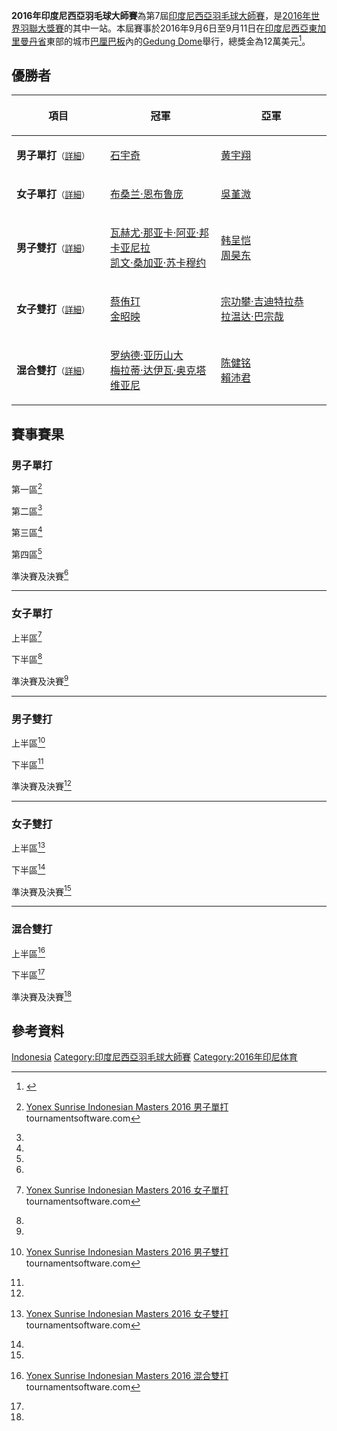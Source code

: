 {{noteTA|G1=Badminton}}
{{infobox badminton event
|name           = 2016年印度尼西亞羽毛球大師賽
|image          = 
|size           = 
|caption        =
|dates          = 2016年9月6日－9月11日
|number_edition = 第7屆
|level          = 3A
|prize_money    = 120,000美元
|location       = {{INA}}[[巴厘巴板|巴厘巴板]]
|venue          = Gedung Dome
|previous       = 2015年印度尼西亞羽毛球大師賽 
|next           = 2018年印度尼西亞羽毛球大師賽
}}
'''2016年印度尼西亞羽毛球大師賽'''為第7屆[[印度尼西亞羽毛球大師賽|印度尼西亞羽毛球大師賽]]，是[[2016年世界羽聯大獎賽|2016年世界羽聯大獎賽]]的其中一站。本屆賽事於2016年9月6日至9月11日在[[印度尼西亞|印度尼西亞]][[東加里曼丹省|東加里曼丹省]]東部的城市[[巴厘巴板|巴厘巴板]]內的[[Gedung_Dome|Gedung Dome]]舉行，總獎金為12萬美元<ref>{{en}}{{cite web|title=Prospectus - YONEX-SUNRISE INDONESIAN MASTERS 2016|url=http://system.bwfbadminton.com/uploads/2016/06/02/YONEX%20SUNRISE%20Indonesian%20Masters%202016%20-%20Prospectus.pdf|publisher=Badminton Association Of Indonesia (PBSI)|accessdate=2016-09-10|archive-date=2017-03-28|archive-url=https://web.archive.org/web/20170328060722/http://system.bwfbadminton.com/uploads/2016/06/02/YONEX%20SUNRISE%20Indonesian%20Masters%202016%20-%20Prospectus.pdf|dead-url=no}}</ref>。

== 優勝者 ==
{| class=wikitable style="font-size:small"
!width="200"|項目
!width="250"|冠軍
!width="250"|亞軍
|-
|'''男子單打'''<small>（[[#男子單打|詳細]]）</small>
|{{flagicon|CHN}} [[石宇奇|石宇奇]]
|{{flagicon|CHN}} [[黄宇翔|黄宇翔]]
|-
|'''女子單打'''<small>（[[#女子單打|詳細]]）</small>
|{{flagicon|THA}} [[布桑兰·恩布鲁庞|布桑兰·恩布鲁庞]]
|{{flagicon|MAS}} [[吳堇溦|吳堇溦]]
|-
|'''男子雙打'''<small>（[[#男子雙打|詳細]]）</small>
|{{flagicon|INA}} [[瓦赫尤·那亚卡·阿亚·邦卡亚尼拉|瓦赫尤·那亚卡·阿亚·邦卡亚尼拉]]<br/>{{flagicon|INA}} [[凯文·桑加亚·苏卡穆约|凯文·桑加亚·苏卡穆约]]
|{{flagicon|CHN}} [[韩呈恺|韩呈恺]]<br/>{{flagicon|CHN}} [[周昊东|周昊东]]
|-
|'''女子雙打'''<small>（[[#女子雙打|詳細]]）</small>
|{{flagicon|KOR}} [[蔡侑玎|蔡侑玎]]<br/>{{flagicon|KOR}} [[金昭映|金昭映]]
|{{flagicon|THA}} [[宗功攀·吉迪特拉恭|宗功攀·吉迪特拉恭]]<br/>{{flagicon|THA}} [[拉温达·巴宗哉|拉温达·巴宗哉]]
|-
|'''混合雙打'''<small>（[[#混合雙打|詳細]]）</small>
|{{flagicon|INA}} [[罗纳德·亚历山大|罗纳德·亚历山大]]<br/>{{flagicon|INA}} [[梅拉蒂·达伊瓦·奥克塔维亚尼|梅拉蒂·达伊瓦·奥克塔维亚尼]]
|{{flagicon|MAS}} [[陈健铭|陈健铭]]<br/>{{flagicon|MAS}} [[賴沛君|賴沛君]]
|}

== 賽事賽果 ==
=== 男子單打 ===
;第一區<ref name="MS">{{en}}[http://bwf.tournamentsoftware.com/sport/draw.aspx?id=D65FF101-B76B-4FB2-A54D-05579F8043DD&draw=2 Yonex Sunrise Indonesian Masters 2016 男子單打] {{Wayback|url=http://bwf.tournamentsoftware.com/sport/draw.aspx?id=D65FF101-B76B-4FB2-A54D-05579F8043DD&draw=2 |date=20170328062306 }} tournamentsoftware.com</ref>
{{16TeamBracket-Compact-Tennis3
| RD3=第三輪
| RD4=半準決賽

| RD1-seed01=1
| RD1-team01='''{{flagicon|HKG}} [[魏楠|魏楠]]
| RD1-score01-1='''21
| RD1-score01-2='''21
| RD1-score01-3=
| RD1-seed02=
| RD1-team02={{flagicon|INA}} [[恩茲·薩菲拉|恩茲·薩菲拉]]
| RD1-score02-1=14
| RD1-score02-2=13
| RD1-score02-3=

| RD1-seed03=
| RD1-team03={{flagicon|INA}} [[Moch._Revindra_Reyhaldi|M R Reyhaldi]]
| RD1-score03-1=16
| RD1-score03-2=13
| RD1-score03-3=
| RD1-seed04=Q8
| RD1-team04='''{{flagicon|INA}} [[Ilham_Sri_Yulianto|I S Yulianto]]
| RD1-score04-1='''21
| RD1-score04-2='''21
| RD1-score04-3=

| RD1-seed05=13
| RD1-team05='''{{flagicon|MAS}} [[吳順發|吳順發]]
| RD1-score05-1='''21
| RD1-score05-2='''21
| RD1-score05-3=
| RD1-seed06=
| RD1-team06={{flagicon|INA}} [[Vicky_Angga_Saputra|V A Saputra]]
| RD1-score06-1=10
| RD1-score06-2=13
| RD1-score06-3=

| RD1-seed07=
| RD1-team07={{flagicon|INA}} [[Andrew_Susanto|Andrew Susanto]]
| RD1-score07-1=11
| RD1-score07-2=9
| RD1-score07-3=
| RD1-seed08=Q3
| RD1-team08='''{{flagicon|INA}} [[阿兰夏·尤纳斯|阿兰夏·尤纳斯]]
| RD1-score08-1='''21
| RD1-score08-2='''21
| RD1-score08-3=

| RD1-seed09=5
| RD1-team09='''{{nowrap|{{flagicon|THA}} [[达农沙·森颂汶素|达农沙·森颂汶素]]}}
| RD1-score09-1='''21
| RD1-score09-2='''21
| RD1-score09-3=
| RD1-seed10=
| RD1-team10={{flagicon|CAN}} [[Timothy_Chiu|Timothy Chiu]]
| RD1-score10-1=10
| RD1-score10-2=13
| RD1-score10-3=

| RD1-seed11=PFQ
| RD1-team11={{flagicon|INA}} [[Yoga_Sidik|Yoga Sidik]]
| RD1-score11-1=12
| RD1-score11-2=9
| RD1-score11-3=
| RD1-seed12=Q4
| RD1-team12='''{{flagicon|KOR}} [[金珉基|金珉基]]
| RD1-score12-1='''21
| RD1-score12-2='''21
| RD1-score12-3=

| RD1-seed13=10
| RD1-team13='''{{flagicon|IND}} [[塞·帕拉内斯·巴米迪帕提|塞·帕拉内斯·B]]
| RD1-score13-1='''21
| RD1-score13-2=13
| RD1-score13-3='''21
| RD1-seed14=
| RD1-team14={{flagicon|INA}} [[里扬托·苏巴吉亚|里扬托·苏巴吉亚]]
| RD1-score14-1=18
| RD1-score14-2='''21
| RD1-score14-3=13

| RD1-seed15=
| RD1-team15={{flagicon|INA}} [[谢萨·希伦·雷斯塔维托|S·H·雷斯塔维托]]
| RD1-score15-1='''21
| RD1-score15-2=19
| RD1-score15-3=12
| RD1-seed16=
| RD1-team16='''{{flagicon|THA}} [[坎塔蓬·旺差伦|坎塔蓬·旺差伦]]
| RD1-score16-1=16
| RD1-score16-2='''21
| RD1-score16-3='''21

| RD2-seed01=1
| RD2-team01='''{{flagicon|HKG}} [[魏楠|魏楠]]
| RD2-score01-1='''21
| RD2-score01-2='''21
| RD2-score01-3=
| RD2-seed02=Q8
| RD2-team02={{flagicon|INA}} [[Ilham_Sri_Yulianto|I S Yulianto]]
| RD2-score02-1=8
| RD2-score02-2=12
| RD2-score02-3=

| RD2-seed03=13
| RD2-team03='''{{flagicon|MAS}} [[吳順發|吳順發]]
| RD2-score03-1='''21
| RD2-score03-2='''21
| RD2-score03-3=
| RD2-seed04=Q3
| RD2-team04={{flagicon|INA}} [[阿兰夏·尤纳斯|阿兰夏·尤纳斯]]
| RD2-score04-1=18
| RD2-score04-2=16
| RD2-score04-3=

| RD2-seed05=5
| RD2-team05='''{{nowrap|{{flagicon|THA}} [[达农沙·森颂汶素|达农沙·森颂汶素]]}}
| RD2-score05-1='''21
| RD2-score05-2='''21
| RD2-score05-3=
| RD2-seed06=Q4
| RD2-team06={{flagicon|KOR}} [[金珉基|金珉基]]
| RD2-score06-1=12
| RD2-score06-2=10
| RD2-score06-3=

| RD2-seed07=10
| RD2-team07='''{{flagicon|IND}} [[塞·帕拉内斯·巴米迪帕提|塞·帕拉内斯·B]]
| RD2-score07-1=18
| RD2-score07-2='''21
| RD2-score07-3='''21
| RD2-seed08=
| RD2-team08={{flagicon|THA}} [[坎塔蓬·旺差伦|坎塔蓬·旺差伦]]
| RD2-score08-1='''21
| RD2-score08-2=14
| RD2-score08-3=15

| RD3-seed01=1
| RD3-team01='''{{flagicon|HKG}} [[魏楠|魏楠]]
| RD3-score01-1='''21
| RD3-score01-2='''21
| RD3-score01-3=
| RD3-seed02=13
| RD3-team02={{flagicon|MAS}} [[吳順發|吳順發]]
| RD3-score02-1=18
| RD3-score02-2=14
| RD3-score02-3=

| RD3-seed03=5
| RD3-team03='''{{nowrap|{{flagicon|THA}} [[达农沙·森颂汶素|达农沙·森颂汶素]]}}
| RD3-score03-1='''21
| RD3-score03-2='''21
| RD3-score03-3=
| RD3-seed04=10
| RD3-team04={{flagicon|IND}} [[塞·帕拉内斯·巴米迪帕提|塞·帕拉内斯·B]]
| RD3-score04-1=14
| RD3-score04-2=13
| RD3-score04-3=

| RD4-seed01=1
| RD4-team01='''{{flagicon|HKG}} [[魏楠|魏楠]]
| RD4-score01-1=15
| RD4-score01-2='''25
| RD4-score01-3='''21
| RD4-seed02=5
| RD4-team02={{nowrap|{{flagicon|THA}} [[达农沙·森颂汶素|达农沙·森颂汶素]]}}
| RD4-score02-1='''21
| RD4-score02-2=23
| RD4-score02-3=18
}}
;第二區<ref name="MS"/>
{{16TeamBracket-Compact-Tennis3
| RD3=第三輪
| RD4=半準決賽

| RD1-seed01=4
| RD1-team01='''{{flagicon|INA}} [[乔纳坦·克里斯蒂|乔纳坦·克里斯蒂]]
| RD1-score01-1='''21
| RD1-score01-2='''21
| RD1-score01-3=
| RD1-seed02=Q7
| RD1-team02={{flagicon|INA}} [[Tri_Haryanto|Tri Haryanto]]
| RD1-score02-1=8
| RD1-score02-2=8
| RD1-score02-3=

| RD1-seed03=
| RD1-team03='''{{flagicon|INA}} [[穆罕默德·巴尤·庞吉斯图|M·B·庞吉斯图]]
| RD1-score03-1=21
| RD1-score03-2='''21
| RD1-score03-3='''21
| RD1-seed04=Q2
| RD1-team04={{flagicon|INA}} [[Hardianto_Kurniawan|Hardianto Kurniawan]]
| RD1-score04-1='''23
| RD1-score04-2=14
| RD1-score04-3=16

| RD1-seed05=15
| RD1-team05='''{{flagicon|CHN}} [[薛松|薛松]]
| RD1-score05-1='''21
| RD1-score05-2='''21
| RD1-score05-3=
| RD1-seed06=
| RD1-team06={{flagicon|INA}} [[Evert_Sukamta|Evert Sukamta]]
| RD1-score06-1=17
| RD1-score06-2=13
| RD1-score06-3=

| RD1-seed07=Q5
| RD1-team07='''{{flagicon|INA}} [[奇科·奥拉·德维·瓦多约|C·A·德维·瓦多约]]
| RD1-score07-1='''21
| RD1-score07-2=17
| RD1-score07-3='''21
| RD1-seed08=
| RD1-team08={{flagicon|INA}} [[维加·维奥·尼尔万达|V·V·尼尔万达]]
| RD1-score08-1=11
| RD1-score08-2='''21
| RD1-score08-3=13

| RD1-seed09=7
| RD1-team09='''{{flagicon|IND}} [[Prannoy_Haseena_Sunil_Kumar|P H S Kumar]]
| RD1-score09-1=16
| RD1-score09-2='''21
| RD1-score09-3='''21
| RD1-seed10=
| RD1-team10={{flagicon|KOR}} [[Ha_Young-woong|Ha Young-woong]]
| RD1-score10-1='''21
| RD1-score10-2=19
| RD1-score10-3=14

| RD1-seed11=
| RD1-team11={{flagicon|INA}} [[安德烈·马尔滕|安德烈·马尔滕]]
| RD1-score11-1=16
| RD1-score11-2='''21
| RD1-score11-3=16
| RD1-seed12=
| RD1-team12='''{{flagicon|MAS}} [[宋俊洋|宋俊洋]]
| RD1-score12-1='''21
| RD1-score12-2=15
| RD1-score12-3='''21

| RD1-seed13=12
| RD1-team13='''{{flagicon|CHN}} [[黄宇翔|黄宇翔]]
| RD1-score13-1='''21
| RD1-score13-2='''21
| RD1-score13-3=
| RD1-seed14=
| RD1-team14={{nowrap|{{flagicon|THA}} [[坎塔瓦特·利拉威布|坎塔瓦特·利拉威布]]}}
| RD1-score14-1=17
| RD1-score14-2=13
| RD1-score14-3=

| RD1-seed15=
| RD1-team15={{flagicon|IND}} [[赫谢尔·丹尼|赫谢尔·丹尼]]
| RD1-score15-1=18
| RD1-score15-2=16
| RD1-score15-3=
| RD1-seed16=
| RD1-team16='''{{flagicon|INA}} [[西蒙·桑托索|西蒙·桑托索]]
| RD1-score16-1='''21
| RD1-score16-2='''21
| RD1-score16-3=

| RD2-seed01=4
| RD2-team01={{flagicon|INA}} [[乔纳坦·克里斯蒂|乔纳坦·克里斯蒂]]
| RD2-score01-1='''21
| RD2-score01-2=13
| RD2-score01-3=19
| RD2-seed02=
| RD2-team02='''{{nowrap|{{flagicon|INA}} [[穆罕默德·巴尤·庞吉斯图|M·B·庞吉斯图]]}}
| RD2-score02-1=14
| RD2-score02-2='''21
| RD2-score02-3='''21

| RD2-seed03=15
| RD2-team03='''{{flagicon|CHN}} [[薛松|薛松]]
| RD2-score03-1='''21
| RD2-score03-2='''21
| RD2-score03-3=
| RD2-seed04=Q5
| RD2-team04={{nowrap|{{flagicon|INA}} [[奇科·奥拉·德维·瓦多约|C·A·德维·瓦多约]]}}
| RD2-score04-1=14
| RD2-score04-2=16
| RD2-score04-3=

| RD2-seed05=7
| RD2-team05='''{{flagicon|IND}} [[Prannoy_Haseena_Sunil_Kumar|P H S Kumar]]
| RD2-score05-1='''21
| RD2-score05-2='''21
| RD2-score05-3=
| RD2-seed06=
| RD2-team06={{flagicon|MAS}} [[宋俊洋|宋俊洋]]
| RD2-score06-1=17
| RD2-score06-2=9
| RD2-score06-3=

| RD2-seed07=12
| RD2-team07='''{{flagicon|CHN}} [[黄宇翔|黄宇翔]]
| RD2-score07-1='''21
| RD2-score07-2='''21
| RD2-score07-3=
| RD2-seed08=
| RD2-team08={{flagicon|INA}} [[西蒙·桑托索|西蒙·桑托索]]
| RD2-score08-1=14
| RD2-score08-2=16
| RD2-score08-3=

| RD3-seed01=
| RD3-team01='''{{nowrap|{{flagicon|INA}} [[穆罕默德·巴尤·庞吉斯图|M·B·庞吉斯图]]}}
| RD3-score01-1='''21
| RD3-score01-2='''22
| RD3-score01-3=
| RD3-seed02=15
| RD3-team02={{flagicon|CHN}} [[薛松|薛松]]
| RD3-score02-1=14
| RD3-score02-2=20
| RD3-score02-3=

| RD3-seed03=7
| RD3-team03={{flagicon|IND}} [[Prannoy_Haseena_Sunil_Kumar|P H S Kumar]]
| RD3-score03-1='''21
| RD3-score03-2=19
| RD3-score03-3=21
| RD3-seed04=12
| RD3-team04='''{{flagicon|CHN}} [[黄宇翔|黄宇翔]]
| RD3-score04-1=19
| RD3-score04-2='''21
| RD3-score04-3='''23

| RD4-seed01=
| RD4-team01={{nowrap|{{flagicon|INA}} [[穆罕默德·巴尤·庞吉斯图|M·B·庞吉斯图]]}}
| RD4-score01-1=6
| RD4-score01-2=19
| RD4-score01-3=
| RD4-seed02=12
| RD4-team02='''{{flagicon|CHN}} [[黄宇翔|黄宇翔]]
| RD4-score02-1='''21
| RD4-score02-2='''21
| RD4-score02-3=
}}
;第三區<ref name="MS"/>
{{16TeamBracket-Compact-Tennis3
| RD3=第三輪
| RD4=半準決賽

| RD1-seed01=
| RD1-team01='''{{flagicon|MAS}} [[刘国伦|刘国伦]]
| RD1-score01-1='''21
| RD1-score01-2='''21
| RD1-score01-3=
| RD1-seed02=
| RD1-team02={{flagicon|INA}} [[Rifan_Fauzin_Ivanudin|R F Ivanudin]]
| RD1-score02-1=14
| RD1-score02-2=13
| RD1-score02-3=

| RD1-seed03=
| RD1-team03={{flagicon|INA}} [[威斯奴·尤利·普拉塞特约|W·Y·普拉塞特约]]
| RD1-score03-1=12
| RD1-score03-2=18
| RD1-score03-3=
| RD1-seed04=11
| RD1-team04='''{{flagicon|CHN}} [[石宇奇|石宇奇]]
| RD1-score04-1='''21
| RD1-score04-2='''21
| RD1-score04-3=

| RD1-seed05=
| RD1-team05={{flagicon|INA}} [[Kaizar_Bobby_Alexander|K B Alexander]]
| RD1-score05-1=8
| RD1-score05-2=10
| RD1-score05-3=
| RD1-seed06=
| RD1-team06='''{{flagicon|HKG}} [[李卓耀|李卓耀]]
| RD1-score06-1='''21
| RD1-score06-2='''21
| RD1-score06-3=

| RD1-seed07=
| RD1-team07={{flagicon|THA}} [[阿杜拉奇·南库|阿杜拉奇·南库]]
| RD1-score07-1='''21
| RD1-score07-2=14
| RD1-score07-3=17
| RD1-seed08=6
| RD1-team08='''{{flagicon|INA}} [[索尼·昆科罗|索尼·昆科罗]]
| RD1-score08-1=17
| RD1-score08-2='''21
| RD1-score08-3='''21

| RD1-seed09=
| RD1-team09={{nowrap|{{flagicon|IND}} [[考沙爾·達爾馬默|考沙爾·達爾馬默]]}}
| RD1-score09-1='''23
| RD1-score09-2=14
| RD1-score09-3=13
| RD1-seed10=
| RD1-team10='''{{flagicon|INA}} [[Reksy_Aureza_Megananda|R A Megananda]]
| RD1-score10-1=21
| RD1-score10-2='''21
| RD1-score10-3='''21

| RD1-seed11=
| RD1-team11='''{{flagicon|INA}} [[克里希纳·阿迪·努格拉哈|K·A·努格拉哈]]
| RD1-score11-1=13
| RD1-score11-2='''21
| RD1-score11-3='''21
| RD1-seed12=14
| RD1-team12={{flagicon|MAS}} [[蘇德智|蘇德智]]
| RD1-score12-1='''21
| RD1-score12-2=19
| RD1-score12-3=14

| RD1-seed13=
| RD1-team13='''{{flagicon|IND}} [[卡夏普·帕鲁帕利|卡夏普·帕鲁帕利]]
| RD1-score13-1='''21
| RD1-score13-2='''21
| RD1-score13-3=
| RD1-seed14=
| RD1-team14={{flagicon|INA}} [[Nathaniel_Ernestan_Sulistyo|N E Sulistyo]]
| RD1-score14-1=6
| RD1-score14-2=8
| RD1-score14-3=

| RD1-seed15=
| RD1-team15={{flagicon|INA}} [[Yehezkiel_Fritz_Mainaky|Y F Mainaky]]
| RD1-score15-1=8
| RD1-score15-2=9
| RD1-score15-3=
| RD1-seed16=3
| RD1-team16='''{{nowrap|{{flagicon|IND}} [[阿贾伊·贾亚拉姆|阿贾伊·贾亚拉姆]]}}
| RD1-score16-1='''21
| RD1-score16-2='''21
| RD1-score16-3=

| RD2-seed01=
| RD2-team01={{flagicon|MAS}} [[刘国伦|刘国伦]]
| RD2-score01-1=15
| RD2-score01-2='''21
| RD2-score01-3=15
| RD2-seed02=11
| RD2-team02='''{{flagicon|CHN}} [[石宇奇|石宇奇]]
| RD2-score02-1='''21
| RD2-score02-2=15
| RD2-score02-3='''21

| RD2-seed03=
| RD2-team03='''{{flagicon|HKG}} [[李卓耀|李卓耀]]
| RD2-score03-1=17
| RD2-score03-2='''21
| RD2-score03-3='''21
| RD2-seed04=6
| RD2-team04={{flagicon|INA}} [[索尼·昆科罗|索尼·昆科罗]]
| RD2-score04-1='''21
| RD2-score04-2=14
| RD2-score04-3=19

| RD2-seed05=
| RD2-team05='''{{flagicon|INA}} [[Reksy_Aureza_Megananda|R A Megananda]]
| RD2-score05-1='''21
| RD2-score05-2='''23
| RD2-score05-3=
| RD2-seed06=
| RD2-team06={{flagicon|INA}} [[克里希纳·阿迪·努格拉哈|K·A·努格拉哈]]
| RD2-score06-1=7
| RD2-score06-2=21
| RD2-score06-3=

| RD2-seed07=
| RD2-team07={{flagicon|IND}} [[卡夏普·帕鲁帕利|卡夏普·帕鲁帕利]]
| RD2-score07-1=7
| RD2-score07-2=12
| RD2-score07-3=
| RD2-seed08=3
| RD2-team08='''{{nowrap|{{flagicon|IND}} [[阿贾伊·贾亚拉姆|阿贾伊·贾亚拉姆]]}}
| RD2-score08-1='''21
| RD2-score08-2='''21
| RD2-score08-3=

| RD3-seed01=11
| RD3-team01='''{{flagicon|CHN}} [[石宇奇|石宇奇]]
| RD3-score01-1='''22
| RD3-score01-2='''21
| RD3-score01-3=
| RD3-seed02=
| RD3-team02={{flagicon|HKG}} [[李卓耀|李卓耀]]
| RD3-score02-1=20
| RD3-score02-2=13
| RD3-score02-3=

| RD3-seed03=
| RD3-team03={{flagicon|INA}} [[Reksy_Aureza_Megananda|R A Megananda]]
| RD3-score03-1='''21
| RD3-score03-2=12
| RD3-score03-3=19
| RD3-seed04=3
| RD3-team04='''{{nowrap|{{flagicon|IND}} [[阿贾伊·贾亚拉姆|阿贾伊·贾亚拉姆]]}}
| RD3-score04-1=18
| RD3-score04-2='''21
| RD3-score04-3='''21

| RD4-seed01=11
| RD4-team01='''{{flagicon|CHN}} [[石宇奇|石宇奇]]
| RD4-score01-1='''21
| RD4-score01-2='''21
| RD4-score01-3=
| RD4-seed02=3
| RD4-team02={{nowrap|{{flagicon|IND}} [[阿贾伊·贾亚拉姆|阿贾伊·贾亚拉姆]]}}
| RD4-score02-1=12
| RD4-score02-2=10
| RD4-score02-3=
}}
;第四區<ref name="MS"/>
{{16TeamBracket-Compact-Tennis3
| RD3=第三輪
| RD4=半準決賽

| RD1-seed01=
| RD1-team01='''{{flagicon|THA}} [[苏庞余·阿韦辛桑农|苏庞余·阿韦辛桑农]]
| RD1-score01-1='''21
| RD1-score01-2='''21
| RD1-score01-3=
| RD1-seed02=
| RD1-team02={{flagicon|INA}} [[Panji_Akbar_Sudrajat|P A Sudrajat]]
| RD1-score02-1=13
| RD1-score02-2=19
| RD1-score02-3=

| RD1-seed03=
| RD1-team03='''{{flagicon|CHN}} [[赵俊鹏|赵俊鹏]]
| RD1-score03-1='''21
| RD1-score03-2='''22
| RD1-score03-3=
| RD1-seed04=9
| RD1-team04={{flagicon|INA}} [[安东尼·西尼苏卡·金廷|A·S·金廷]]
| RD1-score04-1=18
| RD1-score04-2=20
| RD1-score04-3=

| RD1-seed05=
| RD1-team05='''{{flagicon|INA}} [[菲克里·伊桑迪·哈德马迪|F·I·哈德马迪]]
| RD1-score05-1=
| RD1-score05-2=
| RD1-score05-3=
| RD1-seed06=
| RD1-team06={{nowrap|{{flagicon|IND}} [[Abhisek_Yelegar|Abhisek Yelegar]] (退賽)}}
| RD1-score06-1=
| RD1-score06-2=
| RD1-score06-3=

| RD1-seed07=
| RD1-team07={{flagicon|INA}} [[Kho_Henrikho_Wibowo|K H Wibowo]]
| RD1-score07-1=17
| RD1-score07-2=14
| RD1-score07-3=
| RD1-seed08=PFQ
| RD1-team08='''{{flagicon|INA}} [[Thomi_Azizan_Mahbub|T A Mahbub]]
| RD1-score08-1='''21
| RD1-score08-2='''21
| RD1-score08-3=

| RD1-seed09=
| RD1-team09='''{{flagicon|INA}} [[菲尔曼·阿卜杜勒·科利克|F·A·科利克]]
| RD1-score09-1='''21
| RD1-score09-2='''21
| RD1-score09-3=
| RD1-seed10=Q1
| RD1-team10={{flagicon|INA}} [[Arif_Wahyu_Setiawan|A W Setiawan]]
| RD1-score10-1=14
| RD1-score10-2=13
| RD1-score10-3=

| RD1-seed11=
| RD1-team11={{flagicon|IND}} [[西里爾·維爾馬|西里爾·維爾馬]]
| RD1-score11-1=7
| RD1-score11-2=9
| RD1-score11-3=
| RD1-seed12=16
| RD1-team12='''{{flagicon|MAS}} [[张维峰|张维峰]]
| RD1-score12-1='''21
| RD1-score12-2='''21
| RD1-score12-3=

| RD1-seed13=
| RD1-team13={{flagicon|THA}} [[科希特·佩尔帕達布|科希特·佩尔帕達布]]
| RD1-score13-1=17
| RD1-score13-2=15
| RD1-score13-3=
| RD1-seed14=
| RD1-team14='''{{flagicon|KOR}} [[許侊熙|許侊熙]]
| RD1-score14-1='''21
| RD1-score14-2='''21
| RD1-score14-3=

| RD1-seed15=Q6
| RD1-team15={{flagicon|INA}} [[Abdul_Kadir_Zailani|A K Zailani]]
| RD1-score15-1=12
| RD1-score15-2=13
| RD1-score15-3=
| RD1-seed16=2
| RD1-team16='''{{flagicon|INA}} [[伊赫桑·毛拉纳·穆斯托法|I·M·穆斯托法]]
| RD1-score16-1='''21
| RD1-score16-2='''21
| RD1-score16-3=

| RD2-seed01=
| RD2-team01={{nowrap|{{flagicon|THA}} [[苏庞余·阿韦辛桑农|苏庞余·阿韦辛桑农]]}}
| RD2-score01-1=11
| RD2-score01-2=19
| RD2-score01-3=
| RD2-seed02=
| RD2-team02='''{{flagicon|CHN}} [[赵俊鹏|赵俊鹏]]
| RD2-score02-1='''21
| RD2-score02-2='''21
| RD2-score02-3=

| RD2-seed03=
| RD2-team03='''{{flagicon|INA}} [[菲克里·伊桑迪·哈德马迪|F·I·哈德马迪]]
| RD2-score03-1='''21
| RD2-score03-2='''21
| RD2-score03-3=
| RD2-seed04=PFQ
| RD2-team04={{flagicon|INA}} [[Thomi_Azizan_Mahbub|T A Mahbub]]
| RD2-score04-1=14
| RD2-score04-2=15
| RD2-score04-3=

| RD2-seed05=
| RD2-team05='''{{flagicon|INA}} [[菲尔曼·阿卜杜勒·科利克|F·A·科利克]]
| RD2-score05-1='''21
| RD2-score05-2='''21
| RD2-score05-3=
| RD2-seed06=16
| RD2-team06={{flagicon|MAS}} [[张维峰|张维峰]]
| RD2-score06-1=18
| RD2-score06-2=14
| RD2-score06-3=

| RD2-seed07=
| RD2-team07={{flagicon|KOR}} [[許侊熙|許侊熙]]
| RD2-score07-1='''21
| RD2-score07-2=4
| RD2-score07-3=13
| RD2-seed08=2
| RD2-team08='''{{flagicon|INA}} [[伊赫桑·毛拉纳·穆斯托法|I·M·穆斯托法]]
| RD2-score08-1=16
| RD2-score08-2='''21
| RD2-score08-3='''21

| RD3-seed01=
| RD3-team01='''{{flagicon|CHN}} [[赵俊鹏|赵俊鹏]]
| RD3-score01-1='''21
| RD3-score01-2=21
| RD3-score01-3='''21
| RD3-seed02=
| RD3-team02={{flagicon|INA}} [[菲克里·伊桑迪·哈德马迪|F·I·哈德马迪]]
| RD3-score02-1=11
| RD3-score02-2='''23
| RD3-score02-3=10

| RD3-seed03=
| RD3-team03={{flagicon|INA}} [[菲尔曼·阿卜杜勒·科利克|F·A·科利克]]
| RD3-score03-1='''21
| RD3-score03-2=9
| RD3-score03-3=17
| RD3-seed04=2
| RD3-team04='''{{nowrap|{{flagicon|INA}} [[伊赫桑·毛拉纳·穆斯托法|I·M·穆斯托法]]}}
| RD3-score04-1=15
| RD3-score04-2='''21
| RD3-score04-3='''21

| RD4-seed01=
| RD4-team01='''{{flagicon|CHN}} [[赵俊鹏|赵俊鹏]]
| RD4-score01-1=22
| RD4-score01-2='''21
| RD4-score01-3='''21
| RD4-seed02=2
| RD4-team02={{nowrap|{{flagicon|INA}} [[伊赫桑·毛拉纳·穆斯托法|I·M·穆斯托法]]}}
| RD4-score02-1='''24
| RD4-score02-2=16
| RD4-score02-3=15
}}
;準決賽及決賽<ref name="MS"/>
{{4TeamBracket-Tennis3-v2
| team-width=200
| RD1-seed1=1
| RD1-team1={{flagicon|HKG}} [[魏楠|魏楠]]
| RD1-score1-1=11
| RD1-score1-2='''21
| RD1-score1-3=20
| RD1-seed2=12
| RD1-team2='''{{flagicon|CHN}} [[黄宇翔|黄宇翔]]
| RD1-score2-1='''21
| RD1-score2-2=18
| RD1-score2-3='''22

| RD1-seed3=11
| RD1-team3='''{{flagicon|CHN}} [[石宇奇|石宇奇]]
| RD1-score3-1='''21
| RD1-score3-2=15
| RD1-score3-3='''21
| RD1-seed4=
| RD1-team4={{flagicon|CHN}} [[赵俊鹏|赵俊鹏]]
| RD1-score4-1=11
| RD1-score4-2='''21
| RD1-score4-3=12

| RD2-seed1=12
| RD2-team1={{nowrap|{{flagicon|CHN}} [[黄宇翔|黄宇翔]] (中途退出)}}
| RD2-score1-1=12
| RD2-score1-2=''0
| RD2-score1-3=
| RD2-seed2=11
| RD2-team2='''{{flagicon|CHN}} [[石宇奇|石宇奇]]
| RD2-score2-1='''21
| RD2-score2-2=''11
| RD2-score2-3=
}}
----

=== 女子單打 ===
;上半區<ref name="WS">{{en}}[http://bwf.tournamentsoftware.com/sport/draw.aspx?id=D65FF101-B76B-4FB2-A54D-05579F8043DD&draw=4 Yonex Sunrise Indonesian Masters 2016 女子單打] {{Wayback|url=http://bwf.tournamentsoftware.com/sport/draw.aspx?id=D65FF101-B76B-4FB2-A54D-05579F8043DD&draw=4 |date=20170328121945 }} tournamentsoftware.com</ref>
{{16TeamBracket-Compact-Tennis3
| RD1-seed01=1
| RD1-team01='''{{nowrap|{{flagicon|THA}} [[布桑兰·恩布鲁庞|布桑兰·恩布鲁庞]]}}
| RD1-score01-1='''21
| RD1-score01-2='''22
| RD1-score01-3=
| RD1-seed02=
| RD1-team02={{flagicon|MAS}} [[何艷美|何艷美]]
| RD1-score02-1=12
| RD1-score02-2=20
| RD1-score02-3=

| RD1-seed03=
| RD1-team03={{flagicon|INA}} [[鲁西丁娜·安塔妲尤·利奥丁金|R·A·利奥丁金]]
| RD1-score03-1=14
| RD1-score03-2=8
| RD1-score03-3=
| RD1-seed04=Q2
| RD1-team04='''{{flagicon|CHN}} [[韩悦|韩悦]]
| RD1-score04-1='''21
| RD1-score04-2='''21
| RD1-score04-3=

| RD1-seed05=5
| RD1-team05='''{{flagicon|CHN}} [[陈雨菲|陈雨菲]]
| RD1-score05-1='''21
| RD1-score05-2='''21
| RD1-score05-3=
| RD1-seed06=
| RD1-team06={{flagicon|INA}} [[尤利娅·约瑟芬·苏珊托|Y·Y·苏珊托]]
| RD1-score06-1=10
| RD1-score06-2=13
| RD1-score06-3=

| RD1-seed07=
| RD1-team07={{flagicon|INA}} [[莉昂丽·亚历山德拉·迈纳基|L·A·迈纳基]]
| RD1-score07-1=9
| RD1-score07-2=15
| RD1-score07-3=
| RD1-seed08=
| RD1-team08='''{{flagicon|KOR}} [[李張美|李張美]]
| RD1-score08-1='''21
| RD1-score08-2='''21
| RD1-score08-3=

| RD1-seed09=PFQ
| RD1-team09={{flagicon|CHN}} [[李云_(羽毛球运动员)|李云]]
| RD1-score09-1=17
| RD1-score09-2=11
| RD1-score09-3=
| RD1-seed10=
| RD1-team10='''{{flagicon|SIN}} [[杨佳敏|杨佳敏]]
| RD1-score10-1='''21
| RD1-score10-2='''21
| RD1-score10-3=

| RD1-seed11=
| RD1-team11={{flagicon|IND}} [[露丝维卡·斯瓦尼·加德|R·S·加德]]
| RD1-score11-1=14
| RD1-score11-2=14
| RD1-score11-3=
| RD1-seed12=
| RD1-team12='''{{flagicon|INA}} [[哈娜·拉曼迪尼|哈娜·拉曼迪尼]]
| RD1-score12-1='''21
| RD1-score12-2='''21
| RD1-score12-3=

| RD1-seed13=7
| RD1-team13='''{{flagicon|THA}} [[蓬帕威·磋楚翁|蓬帕威·磋楚翁]]
| RD1-score13-1='''22
| RD1-score13-2='''21
| RD1-score13-3=
| RD1-seed14=
| RD1-team14={{flagicon|INA}} [[赫拉·德希·安娜·拉马瓦蒂|赫拉·德希]]
| RD1-score14-1=20
| RD1-score14-2=11
| RD1-score14-3=

| RD1-seed15=Q4
| RD1-team15={{flagicon|KOR}} [[李民知|李民知]]
| RD1-score15-1=13
| RD1-score15-2=14
| RD1-score15-3=
| RD1-seed16=
| RD1-team16='''{{flagicon|INA}} [[迪娜·迪亚·阿尤丝丁|D·D·阿尤丝丁]]
| RD1-score16-1='''21
| RD1-score16-2='''21
| RD1-score16-3=

| RD2-seed01=1
| RD2-team01='''{{nowrap|{{flagicon|THA}} [[布桑兰·恩布鲁庞|布桑兰·恩布鲁庞]]}}
| RD2-score01-1='''26
| RD2-score01-2='''21
| RD2-score01-3=
| RD2-seed02=Q2
| RD2-team02={{flagicon|CHN}} [[韩悦|韩悦]]
| RD2-score02-1=24
| RD2-score02-2=10
| RD2-score02-3=

| RD2-seed03=5
| RD2-team03={{flagicon|CHN}} [[陈雨菲|陈雨菲]]
| RD2-score03-1=14
| RD2-score03-2=20
| RD2-score03-3=
| RD2-seed04=
| RD2-team04='''{{flagicon|KOR}} [[李張美|李張美]]
| RD2-score04-1='''21
| RD2-score04-2='''22
| RD2-score04-3=

| RD2-seed05=
| RD2-team05={{flagicon|SIN}} [[杨佳敏|杨佳敏]]
| RD2-score05-1=16
| RD2-score05-2=15
| RD2-score05-3=
| RD2-seed06=
| RD2-team06='''{{flagicon|INA}} [[哈娜·拉曼迪尼|哈娜·拉曼迪尼]]
| RD2-score06-1='''21
| RD2-score06-2='''21
| RD2-score06-3=

| RD2-seed07=7
| RD2-team07='''{{flagicon|THA}} [[蓬帕威·磋楚翁|蓬帕威·磋楚翁]]
| RD2-score07-1='''21
| RD2-score07-2='''21
| RD2-score07-3=
| RD2-seed08=
| RD2-team08={{flagicon|INA}} [[迪娜·迪亚·阿尤丝丁|D·D·阿尤丝丁]]
| RD2-score08-1=18
| RD2-score08-2=17
| RD2-score08-3=

| RD3-seed01=1
| RD3-team01='''{{nowrap|{{flagicon|THA}} [[布桑兰·恩布鲁庞|布桑兰·恩布鲁庞]]}}
| RD3-score01-1='''21
| RD3-score01-2='''21
| RD3-score01-3=
| RD3-seed02=
| RD3-team02={{flagicon|KOR}} [[李張美|李張美]]
| RD3-score02-1=14
| RD3-score02-2=11
| RD3-score02-3=

| RD3-seed03=
| RD3-team03={{flagicon|INA}} [[哈娜·拉曼迪尼|哈娜·拉曼迪尼]]
| RD3-score03-1=8
| RD3-score03-2=15
| RD3-score03-3=
| RD3-seed04=7
| RD3-team04='''{{flagicon|THA}} [[蓬帕威·磋楚翁|蓬帕威·磋楚翁]]
| RD3-score04-1='''21
| RD3-score04-2='''21
| RD3-score04-3=

| RD4-seed01=1
| RD4-team01='''{{nowrap|{{flagicon|THA}} [[布桑兰·恩布鲁庞|布桑兰·恩布鲁庞]]}}
| RD4-score01-1=16
| RD4-score01-2='''21
| RD4-score01-3='''21
| RD4-seed02=7
| RD4-team02={{flagicon|THA}} [[蓬帕威·磋楚翁|蓬帕威·磋楚翁]]
| RD4-score02-1='''21
| RD4-score02-2=15
| RD4-score02-3=15
}}
;下半區<ref name="WS"/>
{{16TeamBracket-Compact-Tennis3
| RD1-seed01=Q3
| RD1-team01='''{{flagicon|INA}} [[Desandha_Vegarani_Putri|D V Putri]]
| RD1-score01-1='''21
| RD1-score01-2='''21
| RD1-score01-3=
| RD1-seed02=
| RD1-team02={{flagicon|INA}} [[菲比·安古尼|菲比·安古尼]]
| RD1-score02-1=16
| RD1-score02-2=14
| RD1-score02-3=

| RD1-seed03=
| RD1-team03={{nowrap|{{flagicon|INA}} [[格蕾戈丽亚·玛丽斯卡|格蕾戈丽亚·玛丽斯卡]]}}
| RD1-score03-1=23
| RD1-score03-2=12
| RD1-score03-3=
| RD1-seed04=8
| RD1-team04='''{{flagicon|MAS}} [[吳堇溦|吳堇溦]]
| RD1-score04-1='''25
| RD1-score04-2='''21
| RD1-score04-3=

| RD1-seed05=
| RD1-team05='''{{flagicon|CHN}} [[高昉洁|高昉洁]]
| RD1-score05-1='''21
| RD1-score05-2=12
| RD1-score05-3='''21
| RD1-seed06=
| RD1-team06={{flagicon|INA}} [[菲特里亚尼|菲特里亚尼]]
| RD1-score06-1=16
| RD1-score06-2='''21
| RD1-score06-3=19

| RD1-seed07=
| RD1-team07={{flagicon|IND}} [[布滕普拉伊尔·钱德里卡·图拉西|P·C·图拉西]]
| RD1-score07-1=12
| RD1-score07-2=5
| RD1-score07-3=
| RD1-seed08=4
| RD1-team08='''{{flagicon|SIN}} [[梁晓宇|梁晓宇]]
| RD1-score08-1='''21
| RD1-score08-2='''21
| RD1-score08-3=

| RD1-seed09= 
| RD1-team09='''{{flagicon|INA}} [[鲁斯丽·哈塔万|鲁斯丽·哈塔万]]
| RD1-score09-1='''21
| RD1-score09-2='''21
| RD1-score09-3=
| RD1-seed10= 
| RD1-team10={{flagicon|IND}} [[坦维·拉达|坦维·拉达]]
| RD1-score10-1=14
| RD1-score10-2=19
| RD1-score10-3=

| RD1-seed11=Q1
| RD1-team11={{flagicon|INA}} [[Jesica_Muljati|Jesica Muljati]]
| RD1-score11-1=9
| RD1-score11-2=21
| RD1-score11-3=
| RD1-seed12=6
| RD1-team12='''{{flagicon|JPN}} [[峰步美|峰步美]]
| RD1-score12-1='''21
| RD1-score12-2='''23
| RD1-score12-3=

| RD1-seed13= 
| RD1-team13={{flagicon|INA}} [[Gabriela_Meilani_Moningka|G M Moningka]]
| RD1-score13-1=20
| RD1-score13-2=16
| RD1-score13-3=
| RD1-seed14= 
| RD1-team14='''{{flagicon|SIN}} [[蔡惠珍|蔡惠珍]]
| RD1-score14-1='''22
| RD1-score14-2='''21
| RD1-score14-3=

| RD1-seed15= 
| RD1-team15={{flagicon|KOR}} [[金羅英_(1995年生羽毛球運動員)|金羅英]]
| RD1-score15-1=14
| RD1-score15-2='''21
| RD1-score15-3=20
| RD1-seed16=2
| RD1-team16='''{{flagicon|THA}} [[妮查恩·金达蓬|妮查恩·金达蓬]]
| RD1-score16-1='''21
| RD1-score16-2=15
| RD1-score16-3='''22

| RD2-seed01=Q3
| RD2-team01={{flagicon|INA}} [[Desandha_Vegarani_Putri|D V Putri]]
| RD2-score01-1=17
| RD2-score01-2=10
| RD2-score01-3=
| RD2-seed02=8
| RD2-team02='''{{flagicon|MAS}} [[吳堇溦|吳堇溦]]
| RD2-score02-1='''21
| RD2-score02-2='''21
| RD2-score02-3=

| RD2-seed03=
| RD2-team03='''{{flagicon|CHN}} [[高昉洁|高昉洁]]
| RD2-score03-1=11
| RD2-score03-2='''21
| RD2-score03-3='''21
| RD2-seed04=4
| RD2-team04={{flagicon|SIN}} [[梁晓宇|梁晓宇]]
| RD2-score04-1='''21
| RD2-score04-2=17
| RD2-score04-3=15

| RD2-seed05= 
| RD2-team05={{flagicon|INA}} [[鲁斯丽·哈塔万|鲁斯丽·哈塔万]]
| RD2-score05-1=17
| RD2-score05-2=17
| RD2-score05-3=
| RD2-seed06=6
| RD2-team06='''{{flagicon|JPN}} [[峰步美|峰步美]]
| RD2-score06-1='''21
| RD2-score06-2='''21
| RD2-score06-3=

| RD2-seed07= 
| RD2-team07={{flagicon|SIN}} [[蔡惠珍|蔡惠珍]]
| RD2-score07-1=9
| RD2-score07-2=13
| RD2-score07-3=
| RD2-seed08=2 
| RD2-team08='''{{nowrap|{{flagicon|THA}} [[妮查恩·金达蓬|妮查恩·金达蓬]]}}
| RD2-score08-1='''21
| RD2-score08-2='''21
| RD2-score08-3=

| RD3-seed01=8
| RD3-team01='''{{flagicon|MAS}} [[吳堇溦|吳堇溦]]
| RD3-score01-1='''21
| RD3-score01-2='''21
| RD3-score01-3=
| RD3-seed02=
| RD3-team02={{flagicon|CHN}} [[高昉洁|高昉洁]]
| RD3-score02-1=16
| RD3-score02-2=18
| RD3-score02-3=

| RD3-seed03=6 
| RD3-team03={{flagicon|JPN}} [[峰步美|峰步美]]
| RD3-score03-1=11
| RD3-score03-2=17
| RD3-score03-3=
| RD3-seed04=2 
| RD3-team04='''{{nowrap|{{flagicon|THA}} [[妮查恩·金达蓬|妮查恩·金达蓬]]}}
| RD3-score04-1='''21
| RD3-score04-2='''21
| RD3-score04-3=

| RD4-seed01=8
| RD4-team01='''{{flagicon|MAS}} [[吳堇溦|吳堇溦]]
| RD4-score01-1='''21
| RD4-score01-2='''21
| RD4-score01-3=
| RD4-seed02=2
| RD4-team02={{nowrap|{{flagicon|THA}} [[妮查恩·金达蓬|妮查恩·金达蓬]]}}
| RD4-score02-1=18
| RD4-score02-2=5
| RD4-score02-3=
}}
;準決賽及決賽<ref name="WS"/>
{{4TeamBracket-Tennis3-v2
| team-width=200
| RD1-seed1=1
| RD1-team1='''{{flagicon|THA}} [[布桑兰·恩布鲁庞|布桑兰·恩布鲁庞]]
| RD1-score1-1=16
| RD1-score1-2='''21
| RD1-score1-3='''21
| RD1-seed2=7
| RD1-team2={{flagicon|THA}} [[蓬帕威·磋楚翁|蓬帕威·磋楚翁]]
| RD1-score2-1='''21
| RD1-score2-2=15
| RD1-score2-3=15

| RD1-seed3=8
| RD1-team3='''{{flagicon|MAS}} [[吳堇溦|吳堇溦]]
| RD1-score3-1='''21
| RD1-score3-2='''21
| RD1-score3-3=
| RD1-seed4=2
| RD1-team4={{flagicon|THA}} [[妮查恩·金达蓬|妮查恩·金达蓬]]
| RD1-score4-1=18
| RD1-score4-2=5
| RD1-score4-3=

| RD2-seed1=1
| RD2-team1='''{{flagicon|THA}} [[布桑兰·恩布鲁庞|布桑兰·恩布鲁庞]]
| RD2-score1-1='''21
| RD2-score1-2='''21
| RD2-score1-3=
| RD2-seed2=8
| RD2-team2={{flagicon|MAS}} [[吳堇溦|吳堇溦]]
| RD2-score2-1=15
| RD2-score2-2=13
| RD2-score2-3=
}}
----

=== 男子雙打 ===
;上半區<ref name="MD">{{en}}[http://bwf.tournamentsoftware.com/sport/draw.aspx?id=D65FF101-B76B-4FB2-A54D-05579F8043DD&draw=10 Yonex Sunrise Indonesian Masters 2016 男子雙打] {{Wayback|url=http://bwf.tournamentsoftware.com/sport/draw.aspx?id=D65FF101-B76B-4FB2-A54D-05579F8043DD&draw=10 |date=20170328060550 }} tournamentsoftware.com</ref>
{{16TeamBracket-Compact-Tennis3
| RD1-seed01=PFQ
| RD1-team01={{nowrap|{{flagicon|INA}} [[唐金石|唐金石]]<br/> {{flagicon|INA}} [[弗兰·库尔尼亚万·邓|弗兰·库尔尼亚万·邓]]}}
| RD1-score01-1=15
| RD1-score01-2=14
| RD1-score01-3=
| RD1-seed02=
| RD1-team02='''{{flagicon|INA}} [[Althof_Baariq|Althof Baariq]]<br/> {{flagicon|INA}} [[Reinard_Dhanriano|Reinard Dhanriano]]
| RD1-score02-1='''21
| RD1-score02-2='''21
| RD1-score02-3=

| RD1-seed03=
| RD1-team03='''{{flagicon|CHN}} [[韩呈恺|韩呈恺]]<br/> {{flagicon|CHN}} [[周昊东|周昊东]]
| RD1-score03-1='''21
| RD1-score03-2='''21
| RD1-score03-3=
| RD1-seed04=
| RD1-team04={{nowrap|{{flagicon|INA}} [[约纳森·苏亚达玛·达苏基|Y·S·达苏基]]<br/> {{flagicon|INA}} [[Didit_Juang_Indrianto|D J Indrianto]]}}
| RD1-score04-1=9
| RD1-score04-2=11
| RD1-score04-3=

| RD1-seed05=6
| RD1-team05='''{{flagicon|CHN}} [[黄凯祥|黄凯祥]]<br/> {{flagicon|CHN}} [[王懿律|王懿律]]
| RD1-score05-1='''21
| RD1-score05-2='''21
| RD1-score05-3=
| RD1-seed06=
| RD1-team06={{flagicon|INA}} [[William_Astan|William Astan]]<br/> {{flagicon|INA}} [[Trikusuma_Wardhana|Trikusuma Wardhana]]
| RD1-score06-1=5
| RD1-score06-2=10
| RD1-score06-3=

| RD1-seed07=
| RD1-team07={{nowrap|{{flagicon|INA}} [[Muhammad_Fachrikar|Muhammad Fachrikar]]<br/> {{flagicon|INA}} [[穆罕默德·利萨·巴列维·伊斯法哈尼|M·R·P·伊斯法哈尼]]}}
| RD1-score07-1=19
| RD1-score07-2='''21
| RD1-score07-3=14
| RD1-seed08=
| RD1-team08='''{{flagicon|SIN}} [[许永凯|许永凯]]<br/> {{flagicon|SIN}} [[骆建贤|骆建贤]]
| RD1-score08-1='''21
| RD1-score08-2=13
| RD1-score08-3='''21

| RD1-seed09=4
| RD1-team09='''{{flagicon|INA}} [[哈迪安托|哈迪安托]]<br/> {{flagicon|INA}} [[凯纳斯·阿迪·哈迪安托|K·A·哈迪安托]]
| RD1-score09-1='''21
| RD1-score09-2='''21
| RD1-score09-3=
| RD1-seed10=
| RD1-team10={{flagicon|VIE}} [[楊寶明|楊寶明]]<br/> {{flagicon|VIE}} [[楊寶德|楊寶德]]
| RD1-score10-1=14
| RD1-score10-2=12
| RD1-score10-3=

| RD1-seed11=
| RD1-team11={{flagicon|INA}} [[Clinton_Hendrik_Kudamassa|C H Kudamassa]]<br/> {{flagicon|INA}} [[Ihsan_Adam_Wirawan|I A Wirawan]]
| RD1-score11-1='''21
| RD1-score11-2=12
| RD1-score11-3=15
| RD1-seed12=
| RD1-team12='''{{flagicon|MAS}} [[林钦华|林钦华]]<br/> {{flagicon|MAS}} [[王健國|王健國]]
| RD1-score12-1=19
| RD1-score12-2='''21
| RD1-score12-3='''21

| RD1-seed13=8
| RD1-team13={{flagicon|INA}} [[法贾·阿尔弗兰|法贾·阿尔弗兰]]<br/> {{flagicon|INA}} [[穆罕默德·里安·阿利安托|M·R·阿利安托]]
| RD1-score13-1=20
| RD1-score13-2=16
| RD1-score13-3=
| RD1-seed14=Q4
| RD1-team14='''{{flagicon|MAS}} [[徐家铭|徐家铭]]<br/> {{flagicon|MAS}} [[劉雋程|劉雋程]]
| RD1-score14-1='''22
| RD1-score14-2='''21
| RD1-score14-3=

| RD1-seed15=Q2
| RD1-team15='''{{flagicon|INA}} [[约翰奈斯·伦迪·苏吉亚托|Y·R·苏吉亚托]]<br/> {{flagicon|INA}} [[阿菲特·尤瑞斯·韦拉万|A·Y·韦拉万]]
| RD1-score15-1='''21
| RD1-score15-2=11
| RD1-score15-3='''21
| RD1-seed16=
| RD1-team16={{nowrap|{{flagicon|INA}} [[阿格里皮纳·普里玛·罗曼托·普特拉|A·P·R·普特拉]]<br/> {{flagicon|INA}} [[里安·斯瓦斯泰迪安|里安·斯瓦斯泰迪安]]}}
| RD1-score16-1=4
| RD1-score16-2='''21
| RD1-score16-3=12

| RD2-seed01=
| RD2-team01={{nowrap|{{flagicon|INA}} [[Althof_Baariq|Althof Baariq]]<br/> {{flagicon|INA}} [[Reinard_Dhanriano|Reinard Dhanriano]]}}
| RD2-score01-1='''21
| RD2-score01-2=8
| RD2-score01-3=14
| RD2-seed02=
| RD2-team02='''{{flagicon|CHN}} [[韩呈恺|韩呈恺]]<br/> {{flagicon|CHN}} [[周昊东|周昊东]]
| RD2-score02-1=18
| RD2-score02-2='''21
| RD2-score02-3='''21

| RD2-seed03=6
| RD2-team03='''{{flagicon|CHN}} [[黄凯祥|黄凯祥]]<br/> {{flagicon|CHN}} [[王懿律|王懿律]]
| RD2-score03-1='''21
| RD2-score03-2='''21
| RD2-score03-3=
| RD2-seed04=
| RD2-team04={{flagicon|SIN}} [[许永凯|许永凯]]<br/> {{flagicon|SIN}} [[骆建贤|骆建贤]]
| RD2-score04-1=14
| RD2-score04-2=10
| RD2-score04-3=

| RD2-seed05=4
| RD2-team05='''{{flagicon|INA}} [[哈迪安托|哈迪安托]]<br/> {{flagicon|INA}} [[凯纳斯·阿迪·哈迪安托|K·A·哈迪安托]]
| RD2-score05-1='''21
| RD2-score05-2='''21
| RD2-score05-3=
| RD2-seed06=
| RD2-team06={{flagicon|MAS}} [[林钦华|林钦华]]<br/> {{flagicon|MAS}} [[王健國|王健國]]
| RD2-score06-1=13
| RD2-score06-2=15
| RD2-score06-3=

| RD2-seed07=Q4
| RD2-team07='''{{flagicon|MAS}} [[徐家铭|徐家铭]]<br/> {{flagicon|MAS}} [[劉雋程|劉雋程]]
| RD2-score07-1='''21
| RD2-score07-2=16
| RD2-score07-3='''21
| RD2-seed08=Q2
| RD2-team08={{flagicon|INA}} [[约翰奈斯·伦迪·苏吉亚托|Y·R·苏吉亚托]]<br/> {{flagicon|INA}} [[阿菲特·尤瑞斯·韦拉万|A·Y·韦拉万]]
| RD2-score08-1=15
| RD2-score08-2='''21
| RD2-score08-3=13

| RD3-seed01=
| RD3-team01='''{{flagicon|CHN}} [[韩呈恺|韩呈恺]]<br/> {{flagicon|CHN}} [[周昊东|周昊东]]
| RD3-score01-1=19
| RD3-score01-2='''21
| RD3-score01-3='''21
| RD3-seed02=6
| RD3-team02={{flagicon|CHN}} [[黄凯祥|黄凯祥]]<br/> {{flagicon|CHN}} [[王懿律|王懿律]]
| RD3-score02-1='''21
| RD3-score02-2=15
| RD3-score02-3=13

| RD3-seed03=4
| RD3-team03={{nowrap|{{flagicon|INA}} [[哈迪安托|哈迪安托]]<br/> {{flagicon|INA}} [[凯纳斯·阿迪·哈迪安托|K·A·哈迪安托]]}}
| RD3-score03-1='''21
| RD3-score03-2=15
| RD3-score03-3=18
| RD3-seed04=Q4
| RD3-team04='''{{flagicon|MAS}} [[徐家铭|徐家铭]]<br/> {{flagicon|MAS}} [[劉雋程|劉雋程]]
| RD3-score04-1=15
| RD3-score04-2='''21
| RD3-score04-3='''21

| RD4-seed01=
| RD4-team01='''{{nowrap|{{flagicon|CHN}} [[韩呈恺|韩呈恺]]<br/> {{flagicon|CHN}} [[周昊东|周昊东]]}}
| RD4-score01-1='''21
| RD4-score01-2=15
| RD4-score01-3='''21
| RD4-seed02=Q4
| RD4-team02={{flagicon|MAS}} [[徐家铭|徐家铭]]<br/> {{flagicon|MAS}} [[劉雋程|劉雋程]]
| RD4-score02-1=18
| RD4-score02-2='''21
| RD4-score02-3=19
}}
;下半區<ref name="MD"/>
{{16TeamBracket-Compact-Tennis3
| RD1-seed01=
| RD1-team01={{flagicon|INA}} [[Alwi_Mahardika|Alwi Mahardika]]<br/> {{flagicon|INA}} [[Wisnu_Cahyo_Saputro|W C Saputro]]
| RD1-score01-1=15
| RD1-score01-2='''21
| RD1-score01-3=10
| RD1-seed02=
| RD1-team02='''{{flagicon|MAS}} [[王耀新|王耀新]]<br/> {{flagicon|MAS}} [[张御宇|张御宇]]
| RD1-score02-1='''21
| RD1-score02-2=16
| RD1-score02-3='''21

| RD1-seed03=
| RD1-team03={{flagicon|CHN}} [[何济霆|何济霆]]<br/> {{flagicon|CHN}} [[谭强_(羽毛球运动员)|谭强]]
| RD1-score03-1='''30
| RD1-score03-2=12
| RD1-score03-3=17
| RD1-seed04=5
| RD1-team04='''{{nowrap|{{flagicon|INA}} [[瓦赫尤·那亚卡·阿亚·邦卡亚尼拉|W·N·A·邦卡亚尼拉]]<br/> {{flagicon|INA}} [[凯文·桑加亚·苏卡穆约|K·S·苏卡穆约]]}}
| RD1-score04-1=28
| RD1-score04-2='''21
| RD1-score04-3='''21

| RD1-seed05=Q1
| RD1-team05='''{{flagicon|INA}} [[卢基·阿普里·努格洛侯|L·A·努格洛侯]]<br/> {{flagicon|INA}} [[泰迪·蘇里亞迪|泰迪·蘇里亞迪]]
| RD1-score05-1='''21
| RD1-score05-2='''21
| RD1-score05-3=
| RD1-seed06=
| RD1-team06={{flagicon|INA}} [[Duthree_Gigih_Belatma|D G Belatma]]<br/> {{flagicon|INA}} [[阿迪·尤苏夫|阿迪·尤苏夫]]
| RD1-score06-1=18
| RD1-score06-2=16
| RD1-score06-3=

| RD1-seed07=
| RD1-team07={{flagicon|SIN}} [[丹尼·巴瓦·克里斯南塔|D·B·克里斯南塔]]<br/> {{flagicon|SIN}} [[亨德拉·维加亚|亨德拉·维加亚]]
| RD1-score07-1=16
| RD1-score07-2=17
| RD1-score07-3=
| RD1-seed08=3
| RD1-team08='''{{flagicon|INA}} [[贝里·安格里亚万|贝里·安格里亚万]]<br/> {{flagicon|INA}} [[利安·阿刚·萨普特拉|R·A·萨普特拉]]
| RD1-score08-1='''21
| RD1-score08-2='''21
| RD1-score08-3=

| RD1-seed09=
| RD1-team09='''{{flagicon|KOR}} [[鄭義錫|鄭義錫]]<br/> {{flagicon|KOR}} [[金德永|金德永]]
| RD1-score09-1='''21
| RD1-score09-2='''21
| RD1-score09-3=
| RD1-seed10=
| RD1-team10={{flagicon|INA}} [[法赫里萨·阿比曼尤|法赫里萨·阿比曼尤]]<br/> {{flagicon|INA}} [[伊尔凡·法蒂拉赫|伊尔凡·法蒂拉赫]]
| RD1-score10-1=7
| RD1-score10-2=11
| RD1-score10-3=

| RD1-seed11=Q3
| RD1-team11={{nowrap|{{flagicon|IND}} [[南达戈帕尔·基达姆比|南达戈帕尔·基达姆比]]<br/> {{flagicon|IND}} [[桑亞姆·舒克拉|桑亞姆·舒克拉]]}}
| RD1-score11-1=10
| RD1-score11-2=14
| RD1-score11-3=
| RD1-seed12=7
| RD1-team12='''{{flagicon|INA}} [[亨德拉·阿普利达·古纳万|H·A·古纳万]]<br/> {{flagicon|INA}} [[马尔基斯·基多|马尔基斯·基多]]
| RD1-score12-1='''21
| RD1-score12-2='''21
| RD1-score12-3=

| RD1-seed13=
| RD1-team13={{flagicon|INA}} [[阿克巴·宾唐·察尤诺|A·B·察尤诺]]<br/> {{flagicon|INA}} [[Angger_Sudrajat|Angger Sudrajat]] 
| RD1-score13-1='''21
| RD1-score13-2=21
| RD1-score13-3=18
| RD1-seed14=
| RD1-team14='''{{flagicon|HKG}} [[陳子傑|陳子傑]]<br/> {{flagicon|HKG}} [[羅卓謙|羅卓謙]]
| RD1-score14-1=14
| RD1-score14-2='''23
| RD1-score14-3='''21

| RD1-seed15=
| RD1-team15={{flagicon|MAS}} [[陳致佃|陳致佃]]<br/> {{flagicon|MAS}} [[陈蔚元|陈蔚元]]
| RD1-score15-1=12
| RD1-score15-2=21
| RD1-score15-3=
| RD1-seed16=2
| RD1-team16='''{{flagicon|INA}} [[安加·普拉塔玛|安加·普拉塔玛]]<br/> {{flagicon|INA}} [[里奇·卡兰达·苏华迪|R·K·苏华迪]]
| RD1-score16-1='''21
| RD1-score16-2='''23
| RD1-score16-3=

| RD2-seed01=
| RD2-team01={{flagicon|MAS}} [[王耀新|王耀新]]<br/> {{flagicon|MAS}} [[张御宇|张御宇]]
| RD2-score01-1=12
| RD2-score01-2=15
| RD2-score01-3=
| RD2-seed02=5
| RD2-team02='''{{nowrap|{{flagicon|INA}} [[瓦赫尤·那亚卡·阿亚·邦卡亚尼拉|W·N·A·邦卡亚尼拉]]<br/> {{flagicon|INA}} [[凯文·桑加亚·苏卡穆约|K·S·苏卡穆约]]}}
| RD2-score02-1='''21
| RD2-score02-2='''21
| RD2-score02-3=

| RD2-seed03=Q1
| RD2-team03={{flagicon|INA}} [[卢基·阿普里·努格洛侯|L·A·努格洛侯]]<br/> {{flagicon|INA}} [[泰迪·蘇里亞迪|泰迪·蘇里亞迪]]
| RD2-score03-1='''21
| RD2-score03-2=16
| RD2-score03-3=19
| RD2-seed04=3
| RD2-team04='''{{flagicon|INA}} [[贝里·安格里亚万|贝里·安格里亚万]]<br/> {{flagicon|INA}} [[利安·阿刚·萨普特拉|R·A·萨普特拉]]
| RD2-score04-1=13
| RD2-score04-2='''21
| RD2-score04-3='''21

| RD2-seed05=
| RD2-team05={{flagicon|KOR}} [[鄭義錫|鄭義錫]]<br/> {{flagicon|KOR}} [[金德永|金德永]]
| RD2-score05-1=17
| RD2-score05-2=13
| RD2-score05-3=
| RD2-seed06=7
| RD2-team06='''{{flagicon|INA}} [[亨德拉·阿普利达·古纳万|H·A·古纳万]]<br/> {{flagicon|INA}} [[马尔基斯·基多|马尔基斯·基多]]
| RD2-score06-1='''21
| RD2-score06-2='''21
| RD2-score06-3=

| RD2-seed07=
| RD2-team07={{flagicon|HKG}} [[陳子傑|陳子傑]]<br/> {{flagicon|HKG}} [[羅卓謙|羅卓謙]]
| RD2-score07-1=16
| RD2-score07-2='''21
| RD2-score07-3=13
| RD2-seed08=2
| RD2-team08='''{{flagicon|INA}} [[安加·普拉塔玛|安加·普拉塔玛]]<br/> {{flagicon|INA}} [[里奇·卡兰达·苏华迪|R·K·苏华迪]]
| RD2-score08-1='''21
| RD2-score08-2=19
| RD2-score08-3='''21

| RD3-seed01=5
| RD3-team01='''{{nowrap|{{flagicon|INA}} [[瓦赫尤·那亚卡·阿亚·邦卡亚尼拉|W·N·A·邦卡亚尼拉]]<br/> {{flagicon|INA}} [[凯文·桑加亚·苏卡穆约|K·S·苏卡穆约]]}}
| RD3-score01-1=18
| RD3-score01-2='''21
| RD3-score01-3='''23
| RD3-seed02=3
| RD3-team02={{flagicon|INA}} [[贝里·安格里亚万|贝里·安格里亚万]]<br/> {{flagicon|INA}} [[利安·阿刚·萨普特拉|R·A·萨普特拉]]
| RD3-score02-1='''21
| RD3-score02-2=16
| RD3-score02-3=21

| RD3-seed03=7
| RD3-team03={{flagicon|INA}} [[亨德拉·阿普利达·古纳万|H·A·古纳万]]<br/> {{flagicon|INA}} [[马尔基斯·基多|马尔基斯·基多]]
| RD3-score03-1=15
| RD3-score03-2=14
| RD3-score03-3=
| RD3-seed04=2
| RD3-team04='''{{flagicon|INA}} [[安加·普拉塔玛|安加·普拉塔玛]]<br/> {{flagicon|INA}} [[里奇·卡兰达·苏华迪|R·K·苏华迪]]
| RD3-score04-1='''21
| RD3-score04-2='''21
| RD3-score04-3=

| RD4-seed01=5
| RD4-team01='''{{nowrap|{{flagicon|INA}} [[瓦赫尤·那亚卡·阿亚·邦卡亚尼拉|W·N·A·邦卡亚尼拉]]<br/> {{flagicon|INA}} [[凯文·桑加亚·苏卡穆约|K·S·苏卡穆约]]}}
| RD4-score01-1='''21
| RD4-score01-2=18
| RD4-score01-3='''21
| RD4-seed02=2
| RD4-team02={{flagicon|INA}} [[安加·普拉塔玛|安加·普拉塔玛]]<br/> {{flagicon|INA}} [[里奇·卡兰达·苏华迪|R·K·苏华迪]]
| RD4-score02-1=14
| RD4-score02-2='''21
| RD4-score02-3=19
}}
;準決賽及決賽<ref name="MD"/>
{{4TeamBracket-Tennis3-v2
| team-width=200
| RD1-seed1=
| RD1-team1='''{{flagicon|CHN}} [[韩呈恺|韩呈恺]]<br/> {{flagicon|CHN}} [[周昊东|周昊东]]
| RD1-score1-1='''21
| RD1-score1-2=15
| RD1-score1-3='''21
| RD1-seed2=Q
| RD1-team2={{flagicon|MAS}} [[徐家铭|徐家铭]]<br/> {{flagicon|MAS}} [[劉雋程|劉雋程]]
| RD1-score2-1=18
| RD1-score2-2='''21
| RD1-score2-3=19

| RD1-seed3=5
| RD1-team3='''{{nowrap|{{flagicon|INA}} [[瓦赫尤·那亚卡·阿亚·邦卡亚尼拉|瓦赫尤·那亚卡·阿亚·邦卡亚尼拉]]<br/> {{flagicon|INA}} [[凯文·桑加亚·苏卡穆约|凯文·桑加亚·苏卡穆约]]}}
| RD1-score3-1='''21
| RD1-score3-2=18
| RD1-score3-3='''21
| RD1-seed4=2
| RD1-team4={{flagicon|INA}} [[安加·普拉塔玛|安加·普拉塔玛]]<br/> {{flagicon|INA}} [[里奇·卡兰达·苏华迪|里奇·卡兰达·苏华迪]]
| RD1-score4-1=14
| RD1-score4-2='''21
| RD1-score4-3=19

| RD2-seed1=
| RD2-team1={{flagicon|CHN}} [[韩呈恺|韩呈恺]]<br/> {{flagicon|CHN}} [[周昊东|周昊东]]
| RD2-score1-1=16
| RD2-score1-2=18
| RD2-score1-3=
| RD2-seed2=5
| RD2-team2='''{{nowrap|{{flagicon|INA}} [[瓦赫尤·那亚卡·阿亚·邦卡亚尼拉|瓦赫尤·那亚卡·阿亚·邦卡亚尼拉]]<br/> {{flagicon|INA}} [[凯文·桑加亚·苏卡穆约|凯文·桑加亚·苏卡穆约]]}}
| RD2-score2-1='''21
| RD2-score2-2='''21
| RD2-score2-3=
}}
----

=== 女子雙打 ===
;上半區<ref name="WD">{{en}}[http://bwf.tournamentsoftware.com/sport/draw.aspx?id=D65FF101-B76B-4FB2-A54D-05579F8043DD&draw=7 Yonex Sunrise Indonesian Masters 2016 女子雙打] {{Wayback|url=http://bwf.tournamentsoftware.com/sport/draw.aspx?id=D65FF101-B76B-4FB2-A54D-05579F8043DD&draw=7 |date=20170328060349 }} tournamentsoftware.com</ref>
{{16TeamBracket-Compact-Tennis3
| RD1-seed01=1
| RD1-team01={{nowrap|{{flagicon|INA}} [[英吉娅·西塔·阿凡达|A·S·阿凡达]]<br/> {{flagicon|INA}} [[马哈德维·伊斯特拉尼·尼·克图特|M·I·尼·克图特]] (退賽)}}
| RD1-score01-1=
| RD1-score01-2=
| RD1-score01-3=
| RD1-seed02=
| RD1-team02=輪空
| RD1-score02-1=
| RD1-score02-2=
| RD1-score02-3=

| RD1-seed03=
| RD1-team03='''{{flagicon|CHN}} [[杜玥|杜玥]]<br/> {{flagicon|CHN}} [[徐涯|徐涯]]
| RD1-score03-1='''21
| RD1-score03-2=17
| RD1-score03-3='''21
| RD1-seed04=
| RD1-team04={{flagicon|INA}} [[黛安·菲特里亚尼|黛安·菲特里亚尼]]<br/> {{flagicon|INA}} [[娜达娅·美拉提|娜达娅·美拉提]]
| RD1-score04-1=14
| RD1-score04-2='''21
| RD1-score04-3=17

| RD1-seed05=
| RD1-team05={{flagicon|KOR}} [[金慧麟|金慧麟]]<br/> {{flagicon|KOR}} [[孔熙容|孔熙容]]
| RD1-score05-1=21
| RD1-score05-2=16
| RD1-score05-3=
| RD1-seed06=
| RD1-team06='''{{flagicon|INA}} [[米歇尔·克里斯廷·班达索|M·C·班达索]]<br/> {{flagicon|INA}} [[塞丽娜·卡尼|塞丽娜·卡尼]]
| RD1-score06-1='''23
| RD1-score06-2='''21
| RD1-score06-3=

| RD1-seed07=
| RD1-team07='''{{flagicon|INA}} [[蒂亚拉·罗萨莉娅·努莱达赫|T·R·努莱达赫]]<br/> {{flagicon|INA}} [[里基·艾美莉雅·普拉蒂普塔|R·A·普拉蒂普塔]]
| RD1-score07-1='''21
| RD1-score07-2='''21
| RD1-score07-3=
| RD1-seed08=
| RD1-team08={{flagicon|INA}} [[Syifa_Fauziah|Syifa Fauziah]]<br/> {{flagicon|INA}} [[Brigita_Marcelia_Rumambi|B M Rumambi]]
| RD1-score08-1=11
| RD1-score08-2=12
| RD1-score08-3=

| RD1-seed09=3
| RD1-team09='''{{flagicon|THA}} [[宗功攀·吉迪特拉恭|宗功攀·吉迪特拉恭]]<br/> {{flagicon|THA}} [[拉温达·巴宗哉|拉温达·巴宗哉]]
| RD1-score09-1=
| RD1-score09-2=
| RD1-score09-3=
| RD1-seed10=
| RD1-team10=輪空
| RD1-score10-1=
| RD1-score10-2=
| RD1-score10-3=

| RD1-seed11=
| RD1-team11='''{{flagicon|CHN}} [[陈露_(羽毛球运动员)|陈露]]<br/> {{flagicon|CHN}} [[李茵晖|李茵晖]]
| RD1-score11-1='''21
| RD1-score11-2='''21
| RD1-score11-3=
| RD1-seed12=
| RD1-team12={{flagicon|INA}} [[Rina_Andriani|Rina Andriani]]<br/> {{flagicon|INA}} [[Arinda_Sari_Sinaga|A S Sinaga]]
| RD1-score12-1=11
| RD1-score12-2=5
| RD1-score12-3=

| RD1-seed13=
| RD1-team13={{flagicon|INA}} [[拉马达尼·哈斯蒂扬蒂·普特里|R·H·普特里]]<br/> {{flagicon|INA}} [[丽卡·罗西塔瓦蒂|丽卡·罗西塔瓦蒂]]
| RD1-score13-1=16
| RD1-score13-2=19
| RD1-score13-3=
| RD1-seed14=
| RD1-team14='''{{flagicon|INA}} [[尼萨克·普吉·莱斯塔里|N·P·莱斯塔里]] <br/> {{flagicon|INA}} [[梅里萨·辛迪·萨普特里|M·C·萨普特里]]
| RD1-score14-1='''21
| RD1-score14-2='''21
| RD1-score14-3=

| RD1-seed15=
| RD1-team15='''{{flagicon|INA}} [[苏琪·里基·安迪妮|S·R·安迪妮]]<br/> {{flagicon|INA}} [[尤尔费拉·巴卡|尤尔费拉·巴卡]]
| RD1-score15-1=
| RD1-score15-2=
| RD1-score15-3=
| RD1-seed16=
| RD1-team16={{nowrap|{{flagicon|MAS}} [[Lee_Zhi_Qing|Lee Zhi Qing]]<br/> {{flagicon|IND}} [[普拉加克塔·沙旺特|普拉加克塔·沙旺特]] (退賽)}}
| RD1-score16-1=
| RD1-score16-2=
| RD1-score16-3=

| RD2-seed01=
| RD2-team01=輪空
| RD2-score01-1=
| RD2-score01-2=
| RD2-score01-3=
| RD2-seed02=
| RD2-team02='''{{flagicon|CHN}} [[杜玥|杜玥]]<br/> {{flagicon|CHN}} [[徐涯|徐涯]]
| RD2-score02-1=
| RD2-score02-2=
| RD2-score02-3=

| RD2-seed03=
| RD2-team03={{flagicon|INA}} [[米歇尔·克里斯廷·班达索|M·C·班达索]]<br/> {{flagicon|INA}} [[塞丽娜·卡尼|塞丽娜·卡尼]]
| RD2-score03-1=10
| RD2-score03-2=17
| RD2-score03-3=
| RD2-seed04=
| RD2-team04='''{{flagicon|INA}} [[蒂亚拉·罗萨莉娅·努莱达赫|T·R·努莱达赫]]<br/> {{flagicon|INA}} [[里基·艾美莉雅·普拉蒂普塔|R·A·普拉蒂普塔]]
| RD2-score04-1='''21
| RD2-score04-2='''21
| RD2-score04-3=

| RD2-seed05=3
| RD2-team05='''{{nowrap|{{flagicon|THA}} [[宗功攀·吉迪特拉恭|宗功攀·吉迪特拉恭]]<br/> {{flagicon|THA}} [[拉温达·巴宗哉|拉温达·巴宗哉]]}}
| RD2-score05-1='''21
| RD2-score05-2='''21
| RD2-score05-3=
| RD2-seed06=
| RD2-team06={{flagicon|CHN}} [[陈露_(羽毛球运动员)|陈露]]<br/> {{flagicon|CHN}} [[李茵晖|李茵晖]]
| RD2-score06-1=11
| RD2-score06-2=17
| RD2-score06-3=

| RD2-seed07=
| RD2-team07={{flagicon|INA}} [[尼萨克·普吉·莱斯塔里|N·P·莱斯塔里]] <br/> {{flagicon|INA}} [[梅里萨·辛迪·萨普特里|M·C·萨普特里]]
| RD2-score07-1=10
| RD2-score07-2='''21
| RD2-score07-3=17
| RD2-seed08=
| RD2-team08='''{{flagicon|INA}} [[苏琪·里基·安迪妮|S·R·安迪妮]]<br/> {{flagicon|INA}} [[尤尔费拉·巴卡|尤尔费拉·巴卡]]
| RD2-score08-1='''21
| RD2-score08-2=19
| RD2-score08-3='''21

| RD3-seed01=
| RD3-team01={{flagicon|CHN}} [[杜玥|杜玥]]<br/> {{flagicon|CHN}} [[徐涯|徐涯]]
| RD3-score01-1=20
| RD3-score01-2=14
| RD3-score01-3=
| RD3-seed02=
| RD3-team02='''{{flagicon|INA}} [[蒂亚拉·罗萨莉娅·努莱达赫|T·R·努莱达赫]]<br/> {{flagicon|INA}} [[里基·艾美莉雅·普拉蒂普塔|R·A·普拉蒂普塔]] 
| RD3-score02-1='''22
| RD3-score02-2='''21
| RD3-score02-3=

| RD3-seed03=3
| RD3-team03='''{{nowrap|{{flagicon|THA}} [[宗功攀·吉迪特拉恭|宗功攀·吉迪特拉恭]]<br/> {{flagicon|THA}} [[拉温达·巴宗哉|拉温达·巴宗哉]]}}
| RD3-score03-1='''21
| RD3-score03-2='''21
| RD3-score03-3=
| RD3-seed04=
| RD3-team04={{flagicon|INA}} [[苏琪·里基·安迪妮|S·R·安迪妮]]<br/> {{flagicon|INA}} [[尤尔费拉·巴卡|尤尔费拉·巴卡]]
| RD3-score04-1=15
| RD3-score04-2=11
| RD3-score04-3=

| RD4-seed01=
| RD4-team01={{flagicon|INA}} [[蒂亚拉·罗萨莉娅·努莱达赫|T·R·努莱达赫]]<br/> {{flagicon|INA}} [[里基·艾美莉雅·普拉蒂普塔|R·A·普拉蒂普塔]] 
| RD4-score01-1=17
| RD4-score01-2='''23
| RD4-score01-3=19
| RD4-seed02=3
| RD4-team02='''{{nowrap|{{flagicon|THA}} [[宗功攀·吉迪特拉恭|宗功攀·吉迪特拉恭]]<br/> {{flagicon|THA}} [[拉温达·巴宗哉|拉温达·巴宗哉]]}}
| RD4-score02-1='''21
| RD4-score02-2=21
| RD4-score02-3='''21
}}
;下半區<ref name="WD"/>
{{16TeamBracket-Compact-Tennis3
| RD1-seed01=
| RD1-team01='''{{flagicon|INA}} [[里琳·阿米莉亚|里琳·阿米莉亚]]<br/> {{flagicon|MAS}} [[張清玉|張清玉]]
| RD1-score01-1='''21
| RD1-score01-2='''21
| RD1-score01-3=
| RD1-seed02=
| RD1-team02={{nowrap|{{flagicon|INA}} [[Made_Deya_Surya_Saraswati|M D S Saraswati]]<br/> {{flagicon|INA}} [[Ni_Made_Sulistya_Devi|N M Sulistya Devi]]}}
| RD1-score02-1=9
| RD1-score02-2=9
| RD1-score02-3=

| RD1-seed03=
| RD1-team03={{flagicon|INA}} [[Esterrina_Agus|Esterrina Agus]]<br/> {{flagicon|INA}} [[Cynthia_Shara_Ayunidha|C S Ayunidha]]
| RD1-score03-1='''21
| RD1-score03-2=13
| RD1-score03-3=19
| RD1-seed04=
| RD1-team04='''{{flagicon|INA}} [[Ade_Magnifiro_Khasanah|A M Khasanah]]<br/> {{flagicon|INA}} [[Fitria_Ayu_Nawangwulan|F A Nawangwulan]]
| RD1-score04-1=18
| RD1-score04-2='''21
| RD1-score04-3='''21

| RD1-seed05=
| RD1-team05={{flagicon|INA}} [[Mayrina_Lukmanda|Mayrina Lukmanda]]<br/> {{flagicon|INA}} [[Bunga_Fitriani_Romadhani|B F Romadhani]]
| RD1-score05-1=17
| RD1-score05-2='''21
| RD1-score05-3=20
| RD1-seed06=
| RD1-team06='''{{flagicon|CHN}} [[胡羽翔|胡羽翔]]<br/> {{flagicon|CHN}} [[周超敏|周超敏]]
| RD1-score06-1='''21
| RD1-score06-2=18
| RD1-score06-3='''22

| RD1-seed07=
| RD1-team07=輪空
| RD1-score07-1=
| RD1-score07-2=
| RD1-score07-3=
| RD1-seed08=4
| RD1-team08='''{{flagicon|KOR}} [[蔡侑玎|蔡侑玎]]<br/> {{flagicon|KOR}} [[金昭映|金昭映]]
| RD1-score08-1=
| RD1-score08-2=
| RD1-score08-3=

| RD1-seed09=
| RD1-team09={{flagicon|INA}} [[Violita_Dewi|V Dewi]]<br/> {{flagicon|INA}} [[Dewi_Setyo_Rahmawati|D S Rahmawati]]
| RD1-score09-1=6
| RD1-score09-2=11
| RD1-score09-3=
| RD1-seed10=
| RD1-team10='''{{nowrap|{{flagicon|THA}} [[帕冲攀·磋楚翁|帕冲攀·磋楚翁]]<br/> {{flagicon|THA}} [[参尼莎·提查沃拉信昆|参尼莎·提查沃拉信昆]]}}
| RD1-score10-1='''21
| RD1-score10-2='''21
| RD1-score10-3=

| RD1-seed11=
| RD1-team11='''{{flagicon|INA}} [[盖比·里斯蒂亚妮·伊马万|G·R·伊马万]]<br/> {{flagicon|INA}} [[梅尔维拉·奥克拉莫纳|梅尔维拉·奥克拉莫纳]]
| RD1-score11-1='''21
| RD1-score11-2='''21
| RD1-score11-3=
| RD1-seed12=
| RD1-team12={{flagicon|INA}} [[Natasha_Herloardjo|N Herloardjo]]<br/> {{flagicon|INA}} [[Angelica_Caroline_Mandang|A C Mandang]]
| RD1-score12-1=14
| RD1-score12-2=9
| RD1-score12-3=

| RD1-seed13=
| RD1-team13={{nowrap|{{flagicon|INA}} [[Zahra_Mahria_Rossedy_Permata|Z M R Permata]]<br/> {{flagicon|INA}} [[Vehrenica_Deborah_Rumate|V D Rumate]]}}
| RD1-score13-1=8
| RD1-score13-2=10
| RD1-score13-3=
| RD1-seed14=
| RD1-team14='''{{flagicon|INA}} [[马雷塔·德亚·乔瓦尼|M·D·乔瓦尼]]<br/> {{flagicon|INA}} [[塔尼亚·奥克塔维亚尼·库苏马|T·O·库苏马]]
| RD1-score14-1='''21
| RD1-score14-2='''21
| RD1-score14-3=

| RD1-seed15=
| RD1-team15=輪空
| RD1-score15-1=
| RD1-score15-2=
| RD1-score15-3=
| RD1-seed16=2
| RD1-team16={{flagicon|INA}} [[德拉·德斯迪亚拉·哈里斯|D·D·哈里斯]]<br/> {{flagicon|INA}} [[罗西尔塔·伊卡·普特里·萨里|R·E·普特里·萨里]]
| RD1-score16-1=
| RD1-score16-2=
| RD1-score16-3=

| RD2-seed01=
| RD2-team01='''{{flagicon|INA}} [[里琳·阿米莉亚|里琳·阿米莉亚]]<br/> {{flagicon|MAS}} [[張清玉|張清玉]]
| RD2-score01-1='''21
| RD2-score01-2='''21
| RD2-score01-3=
| RD2-seed02=
| RD2-team02={{flagicon|INA}} [[Ade_Magnifiro_Khasanah|A M Khasanah]]<br/> {{flagicon|INA}} [[Fitria_Ayu_Nawangwulan|F A Nawangwulan]]
| RD2-score02-1=8
| RD2-score02-2=11
| RD2-score02-3=

| RD2-seed03=
| RD2-team03={{flagicon|CHN}} [[胡羽翔|胡羽翔]]<br/> {{flagicon|CHN}} [[周超敏|周超敏]]
| RD2-score03-1='''23
| RD2-score03-2=17
| RD2-score03-3=14
| RD2-seed04=4
| RD2-team04='''{{flagicon|KOR}} [[蔡侑玎|蔡侑玎]]<br/> {{flagicon|KOR}} [[金昭映|金昭映]]
| RD2-score04-1=21
| RD2-score04-2='''21
| RD2-score04-3='''21

| RD2-seed05=
| RD2-team05='''{{nowrap|{{flagicon|THA}} [[帕冲攀·磋楚翁|帕冲攀·磋楚翁]]<br/> {{flagicon|THA}} [[参尼莎·提查沃拉信昆|参尼莎·提查沃拉信昆]]}}
| RD2-score05-1=20
| RD2-score05-2='''21
| RD2-score05-3='''21
| RD2-seed06=
| RD2-team06={{flagicon|INA}} [[盖比·里斯蒂亚妮·伊马万|G·R·伊马万]]<br/> {{flagicon|INA}} [[梅尔维拉·奥克拉莫纳|梅尔维拉·奥克拉莫纳]]
| RD2-score06-1='''22
| RD2-score06-2=14
| RD2-score06-3=15

| RD2-seed07=
| RD2-team07={{flagicon|INA}} [[马雷塔·德亚·乔瓦尼|M·D·乔瓦尼]]<br/> {{flagicon|INA}} [[塔尼亚·奥克塔维亚尼·库苏马|T·O·库苏马]]
| RD2-score07-1=11
| RD2-score07-2=8
| RD2-score07-3=
| RD2-seed08=2
| RD2-team08='''{{flagicon|INA}} [[德拉·德斯迪亚拉·哈里斯|D·D·哈里斯]]<br/> {{flagicon|INA}} [[罗西尔塔·伊卡·普特里·萨里|R·E·普特里·萨里]]
| RD2-score08-1='''21
| RD2-score08-2='''21
| RD2-score08-3=

| RD3-seed01=
| RD3-team01={{flagicon|INA}} [[里琳·阿米莉亚|里琳·阿米莉亚]]<br/> {{flagicon|MAS}} [[張清玉|張清玉]]
| RD3-score01-1=9
| RD3-score01-2=18
| RD3-score01-3=
| RD3-seed02=4
| RD3-team02='''{{flagicon|KOR}} [[蔡侑玎|蔡侑玎]]<br/> {{flagicon|KOR}} [[金昭映|金昭映]]
| RD3-score02-1='''21
| RD3-score02-2='''21
| RD3-score02-3=

| RD3-seed03=
| RD3-team03={{nowrap|{{flagicon|THA}} [[帕冲攀·磋楚翁|帕冲攀·磋楚翁]]<br/> {{flagicon|THA}} [[参尼莎·提查沃拉信昆|参尼莎·提查沃拉信昆]] (棄權)}}
| RD3-score03-1=
| RD3-score03-2=
| RD3-score03-3=
| RD3-seed04=2
| RD3-team04='''{{flagicon|INA}} [[德拉·德斯迪亚拉·哈里斯|D·D·哈里斯]]<br/> {{flagicon|INA}} [[罗西尔塔·伊卡·普特里·萨里|R·E·普特里·萨里]]
| RD3-score04-1=
| RD3-score04-2=
| RD3-score04-3=

| RD4-seed01=4
| RD4-team01='''{{flagicon|KOR}} [[蔡侑玎|蔡侑玎]]<br/> {{flagicon|KOR}} [[金昭映|金昭映]]
| RD4-score01-1='''21
| RD4-score01-2=13
| RD4-score01-3='''21
| RD4-seed02=2
| RD4-team02={{nowrap|{{flagicon|INA}} [[德拉·德斯迪亚拉·哈里斯|D·D·哈里斯]]<br/> {{flagicon|INA}} [[罗西尔塔·伊卡·普特里·萨里|R·E·普特里·萨里]]}}
| RD4-score02-1=18
| RD4-score02-2='''21
| RD4-score02-3=16
}}
;準決賽及決賽<ref name="WD"/>
{{4TeamBracket-Tennis3-v2
| team-width=200
| RD1-seed1=
| RD1-team1={{nowrap|{{flagicon|INA}} [[蒂亚拉·罗萨莉娅·努莱达赫|蒂亚拉·罗萨莉娅·努莱达赫]]<br/> {{flagicon|INA}} [[里基·艾美莉雅·普拉蒂普塔|里基·艾美莉雅·普拉蒂普塔]]}}
| RD1-score1-1=17
| RD1-score1-2='''23
| RD1-score1-3=19
| RD1-seed2=3
| RD1-team2='''{{flagicon|THA}} [[宗功攀·吉迪特拉恭|宗功攀·吉迪特拉恭]]<br/> {{flagicon|THA}} [[拉温达·巴宗哉|拉温达·巴宗哉]]
| RD1-score2-1='''21
| RD1-score2-2=21
| RD1-score2-3='''21

| RD1-seed3=4
| RD1-team3='''{{flagicon|KOR}} [[蔡侑玎|蔡侑玎]]<br/> {{flagicon|KOR}} [[金昭映|金昭映]]
| RD1-score3-1='''21
| RD1-score3-2=13
| RD1-score3-3='''21
| RD1-seed4=2
| RD1-team4={{nowrap|{{flagicon|INA}} [[德拉·德斯迪亚拉·哈里斯|德拉·德斯迪亚拉·哈里斯]]<br/> {{flagicon|INA}} [[罗西尔塔·伊卡·普特里·萨里|罗西尔塔·伊卡·普特里·萨里]]}}
| RD1-score4-1=18
| RD1-score4-2='''21
| RD1-score4-3=16

| RD2-seed1=3
| RD2-team1={{flagicon|THA}} [[宗功攀·吉迪特拉恭|宗功攀·吉迪特拉恭]]<br/> {{flagicon|THA}} [[拉温达·巴宗哉|拉温达·巴宗哉]]
| RD2-score1-1=18
| RD2-score1-2=20
| RD2-score1-3=
| RD2-seed2=4
| RD2-team2='''{{flagicon|KOR}} [[蔡侑玎|蔡侑玎]]<br/> {{flagicon|KOR}} [[金昭映|金昭映]]
| RD2-score2-1='''21
| RD2-score2-2='''22
| RD2-score2-3=
}}
----

=== 混合雙打 ===
;上半區<ref name="XD">{{en}}[http://bwf.tournamentsoftware.com/sport/draw.aspx?id=D65FF101-B76B-4FB2-A54D-05579F8043DD&draw=9 Yonex Sunrise Indonesian Masters 2016 混合雙打] {{Wayback|url=http://bwf.tournamentsoftware.com/sport/draw.aspx?id=D65FF101-B76B-4FB2-A54D-05579F8043DD&draw=9 |date=20170328084858 }} tournamentsoftware.com</ref>
{{16TeamBracket-Compact-Tennis3
| RD1-seed01=PFQ
| RD1-team01='''{{nowrap|{{flagicon|INA}} [[Reinard_Dhanriano|Reinard Dhanriano]]<br/> {{flagicon|INA}} [[尤尔费拉·巴卡|尤尔费拉·巴卡]]}}
| RD1-score01-1='''21
| RD1-score01-2='''21
| RD1-score01-3=
| RD1-seed02=
| RD1-team02={{flagicon|INA}} [[Beno_Drajat|Beno Drajat]]<br/> {{flagicon|INA}} [[Angelica_Caroline_Mandang|A C Mandang]]
| RD1-score02-1=7
| RD1-score02-2=14
| RD1-score02-3=
 
| RD1-seed03=Q4
| RD1-team03={{nowrap|{{flagicon|INA}} [[安迪卡·拉馬迪安斯亞|安迪卡·拉馬迪安斯亞]]<br/> {{flagicon|INA}} [[安延利卡·維拉達瑪|安延利卡·維拉達瑪]]}}
| RD1-score03-1=20
| RD1-score03-2=19
| RD1-score03-3=
| RD1-seed04=
| RD1-team04='''{{flagicon|INA}} [[伊尔凡·法蒂拉赫|伊尔凡·法蒂拉赫]]<br/> {{flagicon|INA}} [[维尼·安格莱尼|维尼·安格莱尼]]
| RD1-score04-1='''22
| RD1-score04-2='''21
| RD1-score04-3=

| RD1-seed05=8
| RD1-team05='''{{nowrap|{{flagicon|INA}} [[伊迪·苏巴蒂亚|伊迪·苏巴蒂亚]]<br/> {{flagicon|INA}} [[普斯皮达·里奇·蒂莉|普斯皮达·里奇·蒂莉]]}}
| RD1-score05-1='''21
| RD1-score05-2='''21
| RD1-score05-3=
| RD1-seed06=
| RD1-team06={{flagicon|CHN}} [[韩呈恺|韩呈恺]]<br/> {{flagicon|CHN}} [[周超敏|周超敏]]
| RD1-score06-1=16
| RD1-score06-2=15
| RD1-score06-3=

| RD1-seed07=
| RD1-team07='''{{flagicon|INA}} [[约翰奈斯·伦迪·苏吉亚托|Y·R·苏吉亚托]]<br/> {{flagicon|INA}} [[安娜·罗维塔|安娜·罗维塔]]
| RD1-score07-1=18
| RD1-score07-2='''21
| RD1-score07-3='''21
| RD1-seed08=Q1
| RD1-team08={{flagicon|INA}} [[Hendra_Tandjaya|Hendra Tandjaya]]<br/> {{flagicon|INA}} [[Fitria_Ayu_Nawangwulan|F A Nawangwulan]]
| RD1-score08-1='''21
| RD1-score08-2=7
| RD1-score08-3=12

| RD1-seed09=3
| RD1-team09='''{{flagicon|MAS}} [[陈健铭|陈健铭]]<br/> {{flagicon|MAS}} [[賴沛君|賴沛君]]
| RD1-score09-1='''21
| RD1-score09-2='''24
| RD1-score09-3=
| RD1-seed10=
| RD1-team10={{flagicon|INA}} [[里基·维迪安托|里基·维迪安托]]<br/> {{flagicon|INA}} [[格罗里亚·埃马努埃莱·维德佳佳|G·E·维德佳佳]]
| RD1-score10-1=17
| RD1-score10-2=22
| RD1-score10-3=

| RD1-seed11=
| RD1-team11='''{{flagicon|INA}} [[阿菲特·尤瑞斯·韦拉万|A·Y·韦拉万]]<br/> {{flagicon|INA}} [[娜达娅·美拉提|娜达娅·美拉提]]
| RD1-score11-1='''25
| RD1-score11-2='''23
| RD1-score11-3=
| RD1-seed12=PFQ
| RD1-team12={{flagicon|INA}} [[法赫里萨·阿比曼尤|法赫里萨·阿比曼尤]]<br/> {{flagicon|INA}} [[Brigita_Marcelia_Rumambi|B M Rumambi]]
| RD1-score12-1=23
| RD1-score12-2=21
| RD1-score12-3=

| RD1-seed13=PFQ
| RD1-team13={{flagicon|INA}} [[阿姆里·萨纳维|阿姆里·萨纳维]]<br/> {{flagicon|INA}} [[Marisa_Vania_Liske_Teneh|M V L Teneh]]
| RD1-score13-1='''21
| RD1-score13-2=9
| RD1-score13-3=12
| RD1-seed14=
| RD1-team14='''{{flagicon|INA}} [[卢基·阿普里·努格洛侯|L·A·努格洛侯]]<br/> {{flagicon|INA}} [[里琳·阿米莉亚|里琳·阿米莉亚]]
| RD1-score14-1=17
| RD1-score14-2='''21
| RD1-score14-3='''21

| RD1-seed15=
| RD1-team15={{flagicon|KOR}} [[金德永|金德永]]<br/> {{flagicon|KOR}} [[金慧麟|金慧麟]]
| RD1-score15-1=14
| RD1-score15-2='''21
| RD1-score15-3=12
| RD1-seed16=PFQ
| RD1-team16='''{{flagicon|CHN}} [[周昊东|周昊东]]<br/> {{flagicon|CHN}} [[胡羽翔|胡羽翔]]
| RD1-score16-1='''21
| RD1-score16-2=17
| RD1-score16-3='''21

| RD2-seed01=PFQ
| RD2-team01={{flagicon|INA}} [[Reinard_Dhanriano|Reinard Dhanriano]]<br/> {{flagicon|INA}} [[尤尔费拉·巴卡|尤尔费拉·巴卡]]
| RD2-score01-1=15
| RD2-score01-2=13
| RD2-score01-3=
| RD2-seed02=
| RD2-team02='''{{flagicon|INA}} [[伊尔凡·法蒂拉赫|伊尔凡·法蒂拉赫]]<br/> {{flagicon|INA}} [[维尼·安格莱尼|维尼·安格莱尼]]
| RD2-score02-1='''21
| RD2-score02-2='''21
| RD2-score02-3=

| RD2-seed03=8
| RD2-team03='''{{nowrap|{{flagicon|INA}} [[伊迪·苏巴蒂亚|伊迪·苏巴蒂亚]]<br/> {{flagicon|INA}} [[普斯皮达·里奇·蒂莉|普斯皮达·里奇·蒂莉]]}}
| RD2-score03-1='''21
| RD2-score03-2='''21
| RD2-score03-3=
| RD2-seed04=
| RD2-team04={{flagicon|INA}} [[约翰奈斯·伦迪·苏吉亚托|Y·R·苏吉亚托]]<br/> {{flagicon|INA}} [[安娜·罗维塔|安娜·罗维塔]]
| RD2-score04-1=4
| RD2-score04-2=8
| RD2-score04-3=

| RD2-seed05=3
| RD2-team05='''{{flagicon|MAS}} [[陈健铭|陈健铭]]<br/> {{flagicon|MAS}} [[賴沛君|賴沛君]]
| RD2-score05-1=18
| RD2-score05-2='''22
| RD2-score05-3='''21
| RD2-seed06=
| RD2-team06={{flagicon|INA}} [[阿菲特·尤瑞斯·韦拉万|A·Y·韦拉万]]<br/> {{flagicon|INA}} [[娜达娅·美拉提|娜达娅·美拉提]]
| RD2-score06-1='''21
| RD2-score06-2=20
| RD2-score06-3=16

| RD2-seed07=
| RD2-team07='''{{flagicon|INA}} [[卢基·阿普里·努格洛侯|L·A·努格洛侯]]<br/> {{flagicon|INA}} [[里琳·阿米莉亚|里琳·阿米莉亚]]
| RD2-score07-1=22
| RD2-score07-2='''21
| RD2-score07-3='''21
| RD2-seed08=PFQ
| RD2-team08={{flagicon|CHN}} [[周昊东|周昊东]]<br/> {{flagicon|CHN}} [[胡羽翔|胡羽翔]]
| RD2-score08-1='''24
| RD2-score08-2=16
| RD2-score08-3=19

| RD3-seed01=
| RD3-team01={{flagicon|INA}} [[伊尔凡·法蒂拉赫|伊尔凡·法蒂拉赫]]<br/> {{flagicon|INA}} [[维尼·安格莱尼|维尼·安格莱尼]]
| RD3-score01-1='''21
| RD3-score01-2=25
| RD3-score01-3=16
| RD3-seed02=8
| RD3-team02='''{{nowrap|{{flagicon|INA}} [[伊迪·苏巴蒂亚|伊迪·苏巴蒂亚]]<br/> {{flagicon|INA}} [[普斯皮达·里奇·蒂莉|普斯皮达·里奇·蒂莉]]}}
| RD3-score02-1=18
| RD3-score02-2='''27
| RD3-score02-3='''21

| RD3-seed03=3
| RD3-team03='''{{flagicon|MAS}} [[陈健铭|陈健铭]]<br/> {{flagicon|MAS}} [[賴沛君|賴沛君]]
| RD3-score03-1='''21
| RD3-score03-2='''21
| RD3-score03-3=
| RD3-seed04=
| RD3-team04={{flagicon|INA}} [[卢基·阿普里·努格洛侯|L·A·努格洛侯]]<br/> {{flagicon|INA}} [[里琳·阿米莉亚|里琳·阿米莉亚]]
| RD3-score04-1=8
| RD3-score04-2=14
| RD3-score04-3=

| RD4-seed01=8
| RD4-team01={{nowrap|{{flagicon|INA}} [[伊迪·苏巴蒂亚|伊迪·苏巴蒂亚]]<br/> {{flagicon|INA}} [[普斯皮达·里奇·蒂莉|普斯皮达·里奇·蒂莉]]}}
| RD4-score01-1=19
| RD4-score01-2=15
| RD4-score01-3=
| RD4-seed02=3
| RD4-team02='''{{flagicon|MAS}} [[陈健铭|陈健铭]]<br/> {{flagicon|MAS}} [[賴沛君|賴沛君]]
| RD4-score02-1='''21
| RD4-score02-2='''21
| RD4-score02-3=
}}
;下半區<ref name="XD"/>
{{16TeamBracket-Compact-Tennis3
| RD1-seed01=Q2
| RD1-team01='''{{flagicon|INA}} [[Erwin_Rendana_Purnomo|E R Purnomo]]<br/> {{flagicon|INA}} [[Dewi_Setyo_Rahmawati|D S Rahmawati]]
| RD1-score01-1='''21
| RD1-score01-2='''21
| RD1-score01-3=
| RD1-seed02=
| RD1-team02={{flagicon|INA}} [[Yehezkiel_Fritz_Mainaky|Y·F·迈纳基]]<br/> {{flagicon|INA}} [[莉昂丽·亚历山德拉·迈纳基|L·A·迈纳基]]
| RD1-score02-1=9
| RD1-score02-2=10
| RD1-score02-3=

| RD1-seed03=
| RD1-team03={{flagicon|INA}} [[阿克巴·宾唐·察尤诺|A·B·察尤诺]]<br/> {{flagicon|INA}} [[Della_Augustia_Surya|D A Surya]]
| RD1-score03-1=8
| RD1-score03-2=12
| RD1-score03-3=
| RD1-seed04=5
| RD1-team04='''{{flagicon|CHN}} [[黄凯祥|黄凯祥]]<br/> {{flagicon|CHN}} [[李茵晖|李茵晖]]
| RD1-score04-1='''21
| RD1-score04-2='''21
| RD1-score04-3=

| RD1-seed05=Q3
| RD1-team05='''{{flagicon|INA}} [[Andrew_Susanto|Andrew Susanto]]<br/> {{flagicon|INA}} [[Erlina_Kurnianti|Erlina Kurnianti]]
| RD1-score05-1='''21
| RD1-score05-2='''21
| RD1-score05-3=
| RD1-seed06=
| RD1-team06={{nowrap|{{flagicon|INA}} [[Henry_Jansen_Putra_Wibowo|H J P Wibowo]]<br/> {{flagicon|INA}} [[Ade_Magnifiro_Khasanah|A M Khasanah]]}}
| RD1-score06-1=12
| RD1-score06-2=11
| RD1-score06-3=

| RD1-seed07=PFQ
| RD1-team07={{flagicon|INA}} [[唐金石|唐金石]]<br/> {{flagicon|INA}} [[黛安·菲特里亚尼|黛安·菲特里亚尼]]
| RD1-score07-1=14
| RD1-score07-2=10
| RD1-score07-3=
| RD1-seed08=4
| RD1-team08='''{{flagicon|INA}} [[哈菲兹·费萨尔|哈菲兹·费萨尔]]<br/> {{flagicon|INA}} [[谢拉·德维·奥莉亚|谢拉·德维·奥莉亚]]
| RD1-score08-1='''21
| RD1-score08-2='''21
| RD1-score08-3=

| RD1-seed09=
| RD1-team09={{flagicon|INA}} [[Rafiddias_Akhdan_Nugroho|R A Nugroho]]<br/> {{flagicon|INA}} [[玛西塔·穆罕默丁|玛西塔·穆罕默丁]]
| RD1-score09-1=15
| RD1-score09-2='''21
| RD1-score09-3=11
| RD1-seed10=
| RD1-team10='''{{flagicon|CHN}} [[何济霆|何济霆]]<br/> {{flagicon|CHN}} [[杜玥|杜玥]]
| RD1-score10-1='''21
| RD1-score10-2=16
| RD1-score10-3='''21

| RD1-seed11=
| RD1-team11={{flagicon|INA}} [[里诺夫·里瓦尔迪|里诺夫·里瓦尔迪]]<br/> {{flagicon|INA}} [[瓦尼亚·阿里安蒂·苏科措|V·A·苏科措]]
| RD1-score11-1=12
| RD1-score11-2=14
| RD1-score11-3=
| RD1-seed12=7
| RD1-team12='''{{flagicon|KOR}} [[鄭義錫|鄭義錫]]<br/> {{flagicon|KOR}} [[蔡侑玎|蔡侑玎]]
| RD1-score12-1='''21
| RD1-score12-2='''21
| RD1-score12-3=

| RD1-seed13=
| RD1-team13='''{{flagicon|CHN}} [[谭强_(羽毛球运动员)|谭强]]<br/> {{flagicon|CHN}} [[徐涯|徐涯]]
| RD1-score13-1=15
| RD1-score13-2='''24
| RD1-score13-3='''21
| RD1-seed14=
| RD1-team14={{flagicon|INA}} [[扬东尼·埃迪·萨帕特拉|Y·E·萨帕特拉]]<br/> {{flagicon|INA}} [[马尔什埃拉·吉斯卡·伊斯拉米|M·G·伊斯拉米]]
| RD1-score14-1='''21
| RD1-score14-2=22
| RD1-score14-3=18

| RD1-seed15=
| RD1-team15={{flagicon|INA}} [[里安·斯瓦斯泰迪安|里安·斯瓦斯泰迪安]]<br/> {{flagicon|INA}} [[Syifa_Fauziah|Syifa Fauziah]]
| RD1-score15-1=12
| RD1-score15-2=19
| RD1-score15-3=
| RD1-seed16=2
| RD1-team16='''{{nowrap|{{flagicon|INA}} [[罗纳德·亚历山大|罗纳德·亚历山大]]<br/> {{flagicon|INA}} [[梅拉蒂·达伊瓦·奥克塔维亚尼|M·D·奥克塔维亚尼]]}}
| RD1-score16-1='''21
| RD1-score16-2='''21
| RD1-score16-3=

| RD2-seed01=Q2
| RD2-team01={{flagicon|INA}} [[Erwin_Rendana_Purnomo|E R Purnomo]]<br/> {{flagicon|INA}} [[Dewi_Setyo_Rahmawati|D S Rahmawati]]
| RD2-score01-1=9
| RD2-score01-2=12
| RD2-score01-3=
| RD2-seed02=5
| RD2-team02='''{{flagicon|CHN}} [[黄凯祥|黄凯祥]]<br/> {{flagicon|CHN}} [[李茵晖|李茵晖]]
| RD2-score02-1='''21
| RD2-score02-2='''21
| RD2-score02-3=

| RD2-seed03=Q3
| RD2-team03={{flagicon|INA}} [[Andrew_Susanto|A Susanto]]<br/> {{flagicon|INA}} [[Erlina_Kurnianti|E Kurnianti]]
| RD2-score03-1=8
| RD2-score03-2=13
| RD2-score03-3=
| RD2-seed04=4
| RD2-team04='''{{flagicon|INA}} [[哈菲兹·费萨尔|哈菲兹·费萨尔]]<br/> {{flagicon|INA}} [[谢拉·德维·奥莉亚|谢拉·德维·奥莉亚]]
| RD2-score04-1='''21
| RD2-score04-2='''21
| RD2-score04-3=

| RD2-seed05=
| RD2-team05='''{{flagicon|CHN}} [[何济霆|何济霆]]<br/> {{flagicon|CHN}} [[杜玥|杜玥]]
| RD2-score05-1='''21
| RD2-score05-2='''21
| RD2-score05-3=
| RD2-seed06=7
| RD2-team06={{flagicon|KOR}} [[鄭義錫|鄭義錫]]<br/> {{flagicon|KOR}} [[蔡侑玎|蔡侑玎]]
| RD2-score06-1=15
| RD2-score06-2=16
| RD2-score06-3=

| RD2-seed07=
| RD2-team07={{flagicon|CHN}} [[谭强_(羽毛球运动员)|谭强]]<br/> {{flagicon|CHN}} [[徐涯|徐涯]]
| RD2-score07-1=13
| RD2-score07-2=15
| RD2-score07-3=
| RD2-seed08=2
| RD2-team08='''{{nowrap|{{flagicon|INA}} [[罗纳德·亚历山大|罗纳德·亚历山大]]<br/> {{flagicon|INA}} [[梅拉蒂·达伊瓦·奥克塔维亚尼|M·D·奥克塔维亚尼]]}}
| RD2-score08-1='''21
| RD2-score08-2='''21
| RD2-score08-3=

| RD3-seed01=5
| RD3-team01={{flagicon|CHN}} [[黄凯祥|黄凯祥]]<br/> {{flagicon|CHN}} [[李茵晖|李茵晖]]
| RD3-score01-1='''21
| RD3-score01-2=19
| RD3-score01-3=15
| RD3-seed02=4
| RD3-team02='''{{flagicon|INA}} [[哈菲兹·费萨尔|哈菲兹·费萨尔]]<br/> {{flagicon|INA}} [[谢拉·德维·奥莉亚|谢拉·德维·奥莉亚]]
| RD3-score02-1=16
| RD3-score02-2='''21
| RD3-score02-3='''21

| RD3-seed03=
| RD3-team03={{flagicon|CHN}} [[何济霆|何济霆]]<br/> {{flagicon|CHN}} [[杜玥|杜玥]]
| RD3-score03-1='''21
| RD3-score03-2=17
| RD3-score03-3=17
| RD3-seed04=2
| RD3-team04='''{{nowrap|{{flagicon|INA}} [[罗纳德·亚历山大|罗纳德·亚历山大]]<br/> {{flagicon|INA}} [[梅拉蒂·达伊瓦·奥克塔维亚尼|M·D·奥克塔维亚尼]]}}
| RD3-score04-1=14
| RD3-score04-2='''21
| RD3-score04-3='''21

| RD4-seed01=4
| RD4-team01={{flagicon|INA}} [[哈菲兹·费萨尔|哈菲兹·费萨尔]]<br/> {{flagicon|INA}} [[谢拉·德维·奥莉亚|谢拉·德维·奥莉亚]]
| RD4-score01-1=20
| RD4-score01-2=16
| RD4-score01-3=
| RD4-seed02=2
| RD4-team02='''{{nowrap|{{flagicon|INA}} [[罗纳德·亚历山大|罗纳德·亚历山大]]<br/> {{flagicon|INA}} [[梅拉蒂·达伊瓦·奥克塔维亚尼|M·D·奥克塔维亚尼]]}}
| RD4-score02-1='''22
| RD4-score02-2='''21
| RD4-score02-3=
}}
;準決賽及決賽<ref name="XD"/>
{{4TeamBracket-Tennis3-v2
| team-width=200
| RD1-seed1=8
| RD1-team1={{flagicon|INA}} [[伊迪·苏巴蒂亚|伊迪·苏巴蒂亚]]<br/> {{flagicon|INA}} [[普斯皮达·里奇·蒂莉|普斯皮达·里奇·蒂莉]]
| RD1-score1-1=19
| RD1-score1-2=15
| RD1-score1-3=
| RD1-seed2=3
| RD1-team2='''{{flagicon|MAS}} [[陈健铭|陈健铭]]<br/> {{flagicon|MAS}} [[賴沛君|賴沛君]]
| RD1-score2-1='''21
| RD1-score2-2='''21
| RD1-score2-3=

| RD1-seed3=4
| RD1-team3={{flagicon|INA}} [[哈菲兹·费萨尔|哈菲兹·费萨尔]]<br/> {{flagicon|INA}} [[谢拉·德维·奥莉亚|谢拉·德维·奥莉亚]]
| RD1-score3-1=20
| RD1-score3-2=16
| RD1-score3-3=
| RD1-seed4=2
| RD1-team4='''{{nowrap|{{flagicon|INA}} [[罗纳德·亚历山大|罗纳德·亚历山大]]<br/> {{flagicon|INA}} [[梅拉蒂·达伊瓦·奥克塔维亚尼|梅拉蒂·达伊瓦·奥克塔维亚尼]]}}
| RD1-score4-1='''22
| RD1-score4-2='''21
| RD1-score4-3=

| RD2-seed1=3
| RD2-team1={{flagicon|MAS}} [[陈健铭|陈健铭]]<br/> {{flagicon|MAS}} [[賴沛君|賴沛君]]
| RD2-score1-1=16
| RD2-score1-2=17
| RD2-score1-3=
| RD2-seed2=2
| RD2-team2='''{{nowrap|{{flagicon|INA}} [[罗纳德·亚历山大|罗纳德·亚历山大]]<br/> {{flagicon|INA}} [[梅拉蒂·达伊瓦·奥克塔维亚尼|梅拉蒂·达伊瓦·奥克塔维亚尼]]}}
| RD2-score2-1='''21
| RD2-score2-2='''21
| RD2-score2-3=
}}

== 參考資料 ==
{{Reflist}}

{{2016年世界羽聯大獎賽}}

[[Category:2016年世界羽聯大獎賽|Indonesia]]
[[Category:印度尼西亞羽毛球大師賽|Category:印度尼西亞羽毛球大師賽]]
[[Category:2016年印尼体育|Category:2016年印尼体育]]